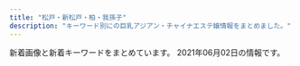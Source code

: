 ```yaml
---
title: "松戸・新松戸・柏・我孫子"
description: "キーワード別にの巨乳アジアン・チャイナエステ嬢情報をまとめました。"
---
```


新着画像と新着キーワードをまとめています。
2021年06月02日の情報です。

<DmmAffiliateIns />
<KeywordTable
  shops={
    [
    {
        "station": "JR\u99ac\u6a4b\u99c5\u897f\u53e3",
        "name": "\u3075\u308f\u3075\u308f",
        "url": "http://coatour.xyz/",
        "keywords": {},
        "img_links": [
            "http://coatour.xyz/uploads/180620/1-1P62010193X63.jpg",
            "http://coatour.xyz/templets/default/picture/rec1.png",
            "http://coatour.xyz/uploads/210420/1-2104201615141V.jpg",
            "http://coatour.xyz/templets/default/picture/head.jpg",
            "http://coatour.xyz/templets/default/picture/staff_t.jpg",
            "http://coatour.xyz/uploads/181211/1-1Q2111433162D.jpg",
            "http://coatour.xyz/uploads/allimg/180620/1-1P6201013133b.jpg",
            "http://coatour.xyz/templets/default/picture/interior_t.jpg",
            "http://coatour.xyz/uploads/210420/1-210420163431W4.jpg",
            "http://coatour.xyz/uploads/210420/1-21042016142O96.jpg",
            "http://coatour.xyz/uploads/180621/1-1P621101232H4.png",
            "http://coatour.xyz/uploads/180620/1-1P62010154K00.png",
            "http://coatour.xyz/uploads/210420/1-2104201614544U.jpg",
            "http://coatour.xyz/templets/default/picture/news.jpg"
        ]
    },
    {
        "keywords": {
            "89": 2,
            "86": 2,
            "D": 5,
            "87": 2,
            "91": 1,
            "88": 1,
            "E": 3
        },
        "img_links": [
            "http://secret.rankuens.com/css/nav/nav04.png",
            "http://secret.rankuens.com/css/staff/staff04.jpg",
            "http://secret.rankuens.com/css/nav/nav05.png",
            "http://secret.rankuens.com/css/staff/staff06.jpg",
            "http://secret.rankuens.com/css/topbottom.jpg",
            "http://secret.rankuens.com/css/staff/staff03.jpg",
            "http://secret.rankuens.com/css/staff/staff05.jpg",
            "http://secret.rankuens.com/css/staff/staff01.jpg",
            "http://secret.rankuens.com/css/top02-left02a.jpg",
            "http://secret.rankuens.com/css/nav/nav06.png",
            "http://secret.rankuens.com/css/top02-left03.jpg",
            "http://secret.rankuens.com/css/staff/staff08.jpg",
            "http://secret.rankuens.com/css/nav/nav03.png",
            "http://secret.rankuens.com/css/staff/staff07.jpg",
            "http://secret.rankuens.com/css/osusume02.jpg",
            "http://secret.rankuens.com/css/nav/nav01.png",
            "http://secret.rankuens.com/css/head.jpg",
            "http://secret.rankuens.com/css/nav/nav02.png",
            "http://secret.rankuens.com/css/staff/staff02.jpg"
        ],
        "station": "\u516b\u67f1\u99c5",
        "name": "Secret\u30fb\u30b7\u30fc\u30af\u30ec\u30c3\u30c8",
        "url": "http://secret.rankuens.com/"
    },
    {
        "url": "http://aozora.iest.jp/",
        "name": "\u9752\u7a7a",
        "station": "\u516b\u67f1\u99c5\u5317\u53e3",
        "keywords": {
            "86": 3,
            "85": 9,
            "87": 3
        },
        "img_links": [
            "http://aozora.iest.jp/images/info.png",
            "http://aozora.iest.jp/images/top1.jpg",
            "http://aozora.iest.jp/layer/images/top/top_04.jpg",
            "http://aozora.iest.jp/images/s_info.png",
            "http://aozora.iest.jp/layer/images/top/top_08.png",
            "http://aozora.iest.jp/images/ser2.jpg",
            "http://aozora.iest.jp/images/ser4.jpg",
            "http://aozora.iest.jp/images/staff_011.jpg",
            "http://aozora.iest.jp/images/staff_bj4.png",
            "http://aozora.iest.jp/images/top2.jpg",
            "http://aozora.iest.jp/layer/images/top/top_02.jpg",
            "http://aozora.iest.jp/images/1.jpg",
            "http://aozora.iest.jp/layer/images/top/top_03.jpg",
            "http://aozora.iest.jp/layer/images/top/top_01.jpg",
            "http://aozora.iest.jp/images/staff_03.jpg",
            "http://aozora.iest.jp/images/staff_07.jpg",
            "http://aozora.iest.jp/layer/images/top/top_05.jpg",
            "http://aozora.iest.jp/layer/images/top.jpg",
            "http://aozora.iest.jp/layer/images/top/top_06.jpg",
            "http://aozora.iest.jp/images/ser1.jpg",
            "http://aozora.iest.jp/images/wenzi-staff.png",
            "http://aozora.iest.jp/images/staff_bj1.png",
            "http://aozora.iest.jp/images/ser3.jpg",
            "http://aozora.iest.jp/images/s_service.png",
            "http://aozora.iest.jp/images/staff_09.jpg",
            "http://aozora.iest.jp/images/staff_01.jpg"
        ]
    },
    {
        "station": "JR\u677e\u6238\u99c5\u6771\u53e3",
        "img_links": [
            "http://ikoi-teien.info/images/s2.jpg",
            "http://ikoi-teien.info/images/a10.jpg",
            "http://ikoi-teien.info/images/top.jpg",
            "http://ikoi-teien.info/images/a06.jpg",
            "http://ikoi-teien.info/images/a09.jpg",
            "http://ikoi-teien.info/images/s1.jpg",
            "http://ikoi-teien.info/images/zi_staff.png",
            "http://ikoi-teien.info/images/g0.jpg",
            "http://ikoi-teien.info/images/tisato.jpg",
            "http://ikoi-teien.info/images/g1.jpg",
            "http://ikoi-teien.info/images/a07.jpg",
            "http://ikoi-teien.info/images/1.jpg",
            "http://ikoi-teien.info/images/mobile.jpg"
        ],
        "name": "\u61a9\u3044\u306e\u5ead\u5712",
        "url": "http://ikoi-teien.info/",
        "keywords": {
            "C": 8
        }
    },
    {
        "station": "JR\u6211\u5b6b\u5b50\u99c5\u5317\u53e3",
        "name": "\u30cb\u30e3\u30f3\u30cb\u30e3\u30f3",
        "img_links": [
            "http://sweety-est.xyz/images/cg02.jpg",
            "http://sweety-est.xyz/images/ri.jpg",
            "http://sweety-est.xyz/images/cg09.jpg",
            "http://sweety-est.xyz/images/cg14.jpg",
            "http://sweety-est.xyz/images/mi.jpg",
            "http://sweety-est.xyz/images/now-printing.jpg",
            "http://sweety-est.xyz/images/20040.jpg",
            "http://sweety-est.xyz/images/cg11.jpg",
            "http://sweety-est.xyz/images/8831.jpg",
            "http://sweety-est.xyz/images/cg12.jpg",
            "http://sweety-est.xyz/images/cg01.jpg",
            "http://sweety-est.xyz/images/cg08.jpg",
            "http://sweety-est.xyz/images/cg05.jpg",
            "http://sweety-est.xyz/images/cg10.jpg",
            "http://sweety-est.xyz/images/cg03.jpg",
            "http://sweety-est.xyz/images/cg06.jpg",
            "http://sweety-est.xyz/images/cg07.jpg"
        ],
        "keywords": {
            "D": 3,
            "86": 22
        },
        "url": "http://sweety-est.xyz/"
    },
    {
        "url": "http://www.waflow.work/",
        "img_links": [
            "http://www.waflow.work/images/5.jpg",
            "http://www.waflow.work/staff/yuyu.jpg",
            "http://www.waflow.work/images/3.jpg",
            "http://www.waflow.work/staff/kana.jpg",
            "http://www.waflow.work/images/tg.jpg",
            "http://www.waflow.work/img/yuyu1.jpg",
            "http://www.waflow.work/images/1.jpg",
            "http://www.waflow.work/images/news.jpg",
            "http://www.waflow.work/img/kana1.jpg",
            "http://www.waflow.work/images/mobile.png",
            "http://www.waflow.work/images/ta.png",
            "http://www.waflow.work/images/rec.png",
            "http://www.waflow.work/images/int1.png",
            "http://www.waflow.work/images/4.jpg",
            "http://www.waflow.work/staff/rina.jpg",
            "http://www.waflow.work/images/sys.png",
            "http://www.waflow.work/staff/miyuki.jpg",
            "http://www.waflow.work/images/head.jpg",
            "http://www.waflow.work/images/staff_t.jpg",
            "http://www.waflow.work/images/int2.png",
            "http://www.waflow.work/img/miyuki1.jpg",
            "http://www.waflow.work/images/interior_t.jpg",
            "http://www.waflow.work/img/rina1.jpg"
        ],
        "station": "\u307f\u306e\u308a\u53f0\u99c5\u5357\u53e3",
        "name": "\u6c34\u306e\u82b1",
        "keywords": {}
    },
    {
        "keywords": {},
        "station": "JR\u677e\u6238\u99c5\u897f\u53e3",
        "name": "\u677e\u6238\u697d\u5712",
        "img_links": [
            "https://www.p-garden.work/img/mimi1.jpg",
            "https://www.p-garden.work/images/staff_t.jpg",
            "https://www.p-garden.work/img/miki1.jpg",
            "https://www.p-garden.work/images/b2.jpg",
            "https://www.p-garden.work/img/mika1.jpg",
            "https://www.p-garden.work/images/int1.png",
            "https://www.p-garden.work/images/head.jpg",
            "https://www.p-garden.work/staff/mika.jpg",
            "https://www.p-garden.work/images/int2.png",
            "https://www.p-garden.work/images/rec1.jpg",
            "https://www.p-garden.work/staff/aki.jpg",
            "https://www.p-garden.work/staff/mimi.jpg",
            "https://www.p-garden.work/images/sys2.jpg",
            "https://www.p-garden.work/img/nene1.jpg",
            "https://www.p-garden.work/staff/nao.jpg",
            "https://www.p-garden.work/staff/nene.jpg",
            "https://www.p-garden.work/images/rec2.jpg",
            "https://www.p-garden.work/staff/miki.jpg",
            "https://www.p-garden.work/img/rena1.jpg",
            "https://www.p-garden.work/img/yuki1.jpg",
            "https://www.p-garden.work/img/hana1.jpg",
            "https://www.p-garden.work/staff/yuki.jpg",
            "https://www.p-garden.work/staff/hana.jpg",
            "https://www.p-garden.work/staff/miyu.jpg",
            "https://www.p-garden.work/staff/rena.jpg",
            "https://www.p-garden.work/img/nao1.jpg",
            "https://www.p-garden.work/staff/rei.jpg",
            "https://www.p-garden.work/images/b1.jpg",
            "https://www.p-garden.work/images/news_t.jpg",
            "https://www.p-garden.work/images/sys4.jpg",
            "https://www.p-garden.work/images/news.png",
            "https://www.p-garden.work/images/sys3.jpg",
            "https://www.p-garden.work/images/interior_t.jpg",
            "https://www.p-garden.work/img/rei1.jpg",
            "https://www.p-garden.work/img/miyu1.jpg",
            "https://www.p-garden.work/img/aki1.jpg"
        ],
        "url": "https://www.p-garden.work/"
    },
    {
        "url": "https://koyuki-room.ests.jp/",
        "name": "\u5c0f\u96ea\u306e\u90e8\u5c4b",
        "img_links": [
            "https://koyuki-room.ests.jp/images/service4.jpg",
            "https://koyuki-room.ests.jp/photos/sites/77/2020/11/2020111107322026.jpg",
            "https://koyuki-room.ests.jp/images/service1.jpg",
            "https://koyuki-room.ests.jp/photos/sites/77/2020/11/202011110732216.jpg",
            "https://koyuki-room.ests.jp/images/service3.jpg",
            "https://koyuki-room.ests.jp/images/service2.jpg",
            "https://koyuki-room.ests.jp/images/pagetop.png",
            "https://koyuki-room.ests.jp/images/sp_mainimg.jpg",
            "https://koyuki-room.ests.jp/images/sp_img_teaser.jpg",
            "https://koyuki-room.ests.jp/images/mainimg.jpg",
            "https://koyuki-room.ests.jp/images/img_teaser.jpg"
        ],
        "keywords": {
            "C": 9,
            "87": 3,
            "D": 6,
            "86": 3
        },
        "station": "JR\u677e\u6238\u99c5\u6771\u53e3"
    },
    {
        "station": "JR\u65b0\u677e\u6238\u99c5",
        "keywords": {
            "86": 8,
            "87": 4
        },
        "name": "SecretGarden",
        "img_links": [
            "http://secretgarden0607.com/img/st023.jpg",
            "http://secretgarden0607.com/img/st013.jpg",
            "http://secretgarden0607.com/img/f1.jpg",
            "http://secretgarden0607.com/img/st033.jpg",
            "http://secretgarden0607.com/img/st06.jpg",
            "http://secretgarden0607.com/img/st011.jpg",
            "http://secretgarden0607.com/img/st01.jpg",
            "http://secretgarden0607.com/img/haya.jpg",
            "http://secretgarden0607.com/img/st061.jpg",
            "http://secretgarden0607.com/img/st071.jpg",
            "http://secretgarden0607.com/img/st032.jpg",
            "http://secretgarden0607.com/img/st122.jpg",
            "http://secretgarden0607.com/img/st063.jpg",
            "http://secretgarden0607.com/img/st123.jpg",
            "http://secretgarden0607.com/img/st062.jpg",
            "http://secretgarden0607.com/img/st03.jpg",
            "http://secretgarden0607.com/img/st073.jpg",
            "http://secretgarden0607.com/img/st012.jpg",
            "http://secretgarden0607.com/img/st121.jpg",
            "http://secretgarden0607.com/img/tit2.jpg",
            "http://secretgarden0607.com/img/st12.jpg",
            "http://secretgarden0607.com/img/tit.jpg",
            "http://secretgarden0607.com/img/st072.jpg",
            "http://secretgarden0607.com/img/st022.jpg",
            "http://secretgarden0607.com/img/st021.jpg",
            "http://secretgarden0607.com/img/st034.jpg",
            "http://secretgarden0607.com/img/st024.jpg",
            "http://secretgarden0607.com/img/no.png",
            "http://secretgarden0607.com/img/st07.jpg",
            "http://secretgarden0607.com/img/noo.png",
            "http://secretgarden0607.com/img/tit1.jpg",
            "http://secretgarden0607.com/img/st031.jpg",
            "http://secretgarden0607.com/img/st02.jpg"
        ],
        "url": "http://secretgarden0607.com/"
    },
    {
        "name": "\u6843\u82b1\u5eb5 -\u3068\u3046\u304b\u3042\u3093-",
        "keywords": {},
        "station": "\u5e38\u76e4\u5e73\u99c5\u5357\u53e3",
        "img_links": [
            "http://www.sh-schunxianr.xyz/templets/default/picture/interior_t.jpg",
            "http://www.sh-schunxianr.xyz/uploads/210322/1-2103220U234Q4.jpg",
            "http://www.sh-schunxianr.xyz/uploads/210127/1-21012G03RR51.jpg",
            "http://www.sh-schunxianr.xyz/uploads/210121/1-210121110QJA.jpg",
            "http://www.sh-schunxianr.xyz/uploads/180620/1-1P62010193X63.jpg",
            "http://www.sh-schunxianr.xyz/templets/default/picture/staff_t.jpg",
            "http://www.sh-schunxianr.xyz/templets/default/picture/news.jpg",
            "http://www.sh-schunxianr.xyz/uploads/181211/1-1Q2111433162D.jpg",
            "http://www.sh-schunxianr.xyz/templets/default/picture/rec1.png",
            "http://www.sh-schunxianr.xyz/templets/default/picture/head.jpg",
            "http://www.sh-schunxianr.xyz/uploads/180620/1-1P62010154K00.png",
            "http://www.sh-schunxianr.xyz/uploads/210121/1-210121110Z4S6.jpg",
            "http://www.sh-schunxianr.xyz/uploads/210602/1-2106021II6436.jpg",
            "http://www.sh-schunxianr.xyz/uploads/210331/1-2103311A430919.jpg",
            "http://www.sh-schunxianr.xyz/uploads/200921/1-2009211254023P.jpg",
            "http://www.sh-schunxianr.xyz/uploads/210421/1-210421131915c6.jpg"
        ],
        "url": "http://www.sh-schunxianr.xyz/"
    },
    {
        "url": "https://gakuen.jpn.vin/",
        "img_links": [
            "https://gakuen.jpn.vin/images/news1.jpg",
            "https://gakuen.jpn.vin/images/staff_bj3.jpg",
            "https://gakuen.jpn.vin/images/g2.jpg",
            "https://gakuen.jpn.vin/images/top.jpg",
            "https://gakuen.jpn.vin/images/g16.jpg",
            "https://gakuen.jpn.vin/images/g15.jpg",
            "https://gakuen.jpn.vin/photos/sites/26/2021/04/2021040119262660.jpg",
            "https://gakuen.jpn.vin/photos/sites/26/2021/04/2021041713153049-e1618632942478.jpeg",
            "https://gakuen.jpn.vin/photos/sites/26/2021/04/2021040119262085.jpg",
            "https://gakuen.jpn.vin/images/pick.jpg",
            "https://gakuen.jpn.vin/images/s_cosplay.jpg",
            "https://gakuen.jpn.vin/images/g13.jpg",
            "https://gakuen.jpn.vin/images/2.jpg",
            "https://gakuen.jpn.vin/photos/sites/26/2021/05/2021052515541188-e1621925662833.jpeg",
            "https://gakuen.jpn.vin/photos/sites/26/2021/04/2021040119261822.jpg",
            "https://gakuen.jpn.vin/photos/sites/26/2021/04/202104011926198.jpg",
            "https://gakuen.jpn.vin/images/1.jpg",
            "https://gakuen.jpn.vin/images/g3.jpg",
            "https://gakuen.jpn.vin/photos/sites/26/2021/05/2021051918444085-e1621417490762.jpeg",
            "https://gakuen.jpn.vin/photos/sites/26/2021/04/2021042815432738-e1619592220684.jpeg",
            "https://gakuen.jpn.vin/images/g17.jpg",
            "https://gakuen.jpn.vin/images/s_link.jpg",
            "https://gakuen.jpn.vin/images/g7.jpg",
            "https://gakuen.jpn.vin/images/s_staff.jpg",
            "https://gakuen.jpn.vin/photos/sites/26/2021/05/202105081547405.jpg",
            "https://gakuen.jpn.vin/images/g10.jpg",
            "https://gakuen.jpn.vin/images/g1.jpg",
            "https://gakuen.jpn.vin/photos/sites/26/2021/04/2021041215533438-e1618210422441.jpeg",
            "https://gakuen.jpn.vin/photos/sites/26/2021/04/2021042602162756.jpeg",
            "https://gakuen.jpn.vin/photos/sites/26/2021/04/2021040119262714.jpg",
            "https://gakuen.jpn.vin/photos/sites/26/2021/05/2021050615242052-e1620282269734.jpeg",
            "https://gakuen.jpn.vin/images/mobile.jpg",
            "https://gakuen.jpn.vin/photos/sites/26/2021/04/2021040119262861.jpg",
            "https://gakuen.jpn.vin/images/info.jpg",
            "https://gakuen.jpn.vin/images/g8.jpg",
            "https://gakuen.jpn.vin/images/info2.jpg"
        ],
        "station": "\u516b\u67f1\u99c5",
        "keywords": {
            "F": 4,
            "E": 8
        },
        "name": "\u516b\u67f1\u5b66\u5712"
    },
    {
        "img_links": [
            "http://lavender-massage.work/i/img/g045.jpg",
            "http://lavender-massage.work/img/s42.jpg",
            "http://lavender-massage.work/i/img/r3.jpg",
            "http://lavender-massage.work/img/sta41.jpg",
            "http://lavender-massage.work/img/st43.jpg",
            "http://lavender-massage.work/img/s45.jpg",
            "http://lavender-massage.work/img/s39.jpg",
            "http://lavender-massage.work/img/sta36.jpg",
            "http://lavender-massage.work/img/st42.jpg",
            "http://lavender-massage.work/img/sta39.jpg",
            "http://lavender-massage.work/i/img/g039.jpg",
            "http://lavender-massage.work/img/mo.png",
            "http://lavender-massage.work/img/sta42.jpg",
            "http://lavender-massage.work/i/img/g036.jpg",
            "http://lavender-massage.work/i/img/r4.jpg",
            "http://lavender-massage.work/img/st36.jpg",
            "http://lavender-massage.work/img/st33.jpg",
            "http://lavender-massage.work/img/botton.jpg",
            "http://lavender-massage.work/img/s41.jpg",
            "http://lavender-massage.work/img/st45.jpg",
            "http://lavender-massage.work/img/sta33.jpg",
            "http://lavender-massage.work/i/img/g041.jpg",
            "http://lavender-massage.work/img/st32.jpg",
            "http://lavender-massage.work/i/img/g032.jpg",
            "http://lavender-massage.work/img/sta45.jpg",
            "http://lavender-massage.work/img/sta43.jpg",
            "http://lavender-massage.work/img/sta38.jpg",
            "http://lavender-massage.work/img/s36.jpg",
            "http://lavender-massage.work/i/img/g39.jpg",
            "http://lavender-massage.work/i/img/r2.jpg",
            "http://lavender-massage.work/img/st38.jpg",
            "http://lavender-massage.work/img/s43.jpg",
            "http://lavender-massage.work/i/img/g033.jpg",
            "http://lavender-massage.work/img/s38.jpg",
            "http://lavender-massage.work/img/sta32.jpg",
            "http://lavender-massage.work/img/st41.jpg",
            "http://lavender-massage.work/i/img/g038.jpg",
            "http://lavender-massage.work/i/img/g043.jpg",
            "http://lavender-massage.work/img/st039.jpg",
            "http://lavender-massage.work/img/st39.jpg",
            "http://lavender-massage.work/i/img/g042.jpg",
            "http://lavender-massage.work/i/img/r1.jpg",
            "http://lavender-massage.work/img/s33.jpg"
        ],
        "keywords": {
            "88": 1,
            "86": 1,
            "85": 5,
            "84": 1,
            "83": 1,
            "C": 23
        },
        "name": "\u30e9\u30d9\u30f3\u30c0\u30fc",
        "url": "http://lavender-massage.work/",
        "station": "JR\u65b0\u677e\u6238\u99c5"
    },
    {
        "keywords": {
            "87": 168,
            "E": 96,
            "86": 168,
            "83": 48,
            "D": 456,
            "85": 168
        },
        "station": "\u6d41\u5c71\u304a\u304a\u305f\u304b\u306e\u68ee\u99c5\u6771\u53e3",
        "img_links": [
            "http://mitsuka.ests.jp/images/top.png",
            "http://mitsuka.ests.jp/photos/sites/20/2020/02/2020022006113363.jpg",
            "http://mitsuka.ests.jp/photos/sites/20/2020/12/2020120104590314.jpg",
            "http://mitsuka.ests.jp/images/room3.jpg",
            "http://mitsuka.ests.jp/photos/sites/20/2021/04/2021041902441476.jpg",
            "http://mitsuka.ests.jp/photos/sites/20/2020/06/202006080219203.jpg",
            "http://mitsuka.ests.jp/photos/sites/20/2020/10/2020102808032533.jpg",
            "http://mitsuka.ests.jp/photos/sites/20/2019/12/2019121608053268.jpg",
            "http://mitsuka.ests.jp/photos/sites/20/2019/10/2019100207010162.jpg",
            "http://mitsuka.ests.jp/images/room4.jpg",
            "http://mitsuka.ests.jp/images/news.png",
            "http://mitsuka.ests.jp/photos/sites/20/2020/07/2020072003581899.jpg",
            "http://mitsuka.ests.jp/images/room2.jpg",
            "http://mitsuka.ests.jp/photos/sites/20/2021/03/2021030906423794.jpg",
            "http://mitsuka.ests.jp/images/s3.jpg",
            "http://mitsuka.ests.jp/photos/sites/20/2021/05/2021052108460024.jpg",
            "http://mitsuka.ests.jp/photos/sites/20/2021/05/2021052508403691.jpg",
            "http://mitsuka.ests.jp/photos/sites/20/2021/03/2021032604093987.jpg",
            "http://mitsuka.ests.jp/photos/sites/20/2019/10/2019100207010087.jpg",
            "http://mitsuka.ests.jp/photos/sites/20/2021/01/2021011904014642.jpg",
            "http://mitsuka.ests.jp/images/mobile.jpg",
            "http://mitsuka.ests.jp/photos/sites/20/2021/04/2021042706411134.jpg",
            "http://mitsuka.ests.jp/images/s_link.png",
            "http://mitsuka.ests.jp/images/s1.jpg",
            "http://mitsuka.ests.jp/photos/sites/20/2020/01/2020011406585124.jpg",
            "http://mitsuka.ests.jp/photos/sites/20/2021/03/2021033108561634.jpg",
            "http://mitsuka.ests.jp/photos/sites/20/2019/12/2019121608040655.jpg",
            "http://mitsuka.ests.jp/images/s_staff.png",
            "http://mitsuka.ests.jp/images/room1.jpg",
            "http://mitsuka.ests.jp/photos/sites/20/2021/04/202104060341481.jpg",
            "http://mitsuka.ests.jp/photos/sites/20/2020/06/2020062205143284.jpg",
            "http://mitsuka.ests.jp/photos/sites/20/2020/10/2020100907545181.jpg",
            "http://mitsuka.ests.jp/photos/sites/20/2021/05/2021050606063964.jpg",
            "http://mitsuka.ests.jp/photos/sites/20/2021/03/2021031705374973.jpg"
        ],
        "name": "\u871c\u82b1\uff5e\u307f\u3064\u304b\uff5e",
        "url": "http://mitsuka.ests.jp/"
    },
    {
        "img_links": [],
        "url": "http://ziotyu.xyz/",
        "keywords": {},
        "name": "\u604b\u3054\u3053\u308d",
        "station": "JR\u5357\u6d41\u5c71\u99c5\u5317\u53e3"
    },
    {
        "station": "JR\u677e\u6238\u99c5\u897f\u53e3",
        "img_links": [
            "http://www.relax-kaede.com/optImg/31355/item/1611890/front_180_240.jpg",
            "http://www.relax-kaede.com/upFu8/31355/official/officialConf/item/img/itemCommentTitle.jpg",
            "http://www.relax-kaede.com/mobileImg/31355/item/1555355/front_75_0.jpg",
            "http://www.relax-kaede.com/optImg/31355/item/1593000/12811391_300_400.jpg",
            "http://www.relax-kaede.com/mobileImg/31355/item/1593000/12811391_500_0.jpg",
            "http://www.relax-kaede.com/mobileImg/31355/item/1611890/13674007_500_0.jpg",
            "http://www.relax-kaede.com/upFu8/31355/official/officialConf/item/img/managerCommentTitle.jpg",
            "http://www.relax-kaede.com/mobileImg/31355/item/1555355/front_162_0.jpg",
            "http://www.relax-kaede.com/upFu8/31355/official/officialConf/itemlist/img/todayIconImage.png",
            "http://www.relax-kaede.com/optImg/31355/news/33486902_0_0.jpg",
            "http://www.relax-kaede.com/mobileImg/31355/item/1593000/front_162_0.jpg",
            "http://www.relax-kaede.com/mobileImg/31355/item/1621237/13478899_500_0.jpg",
            "http://www.relax-kaede.com/upFu8/31355/official/officialConf/parts/imgMenu/mainHover.png",
            "http://www.relax-kaede.com/mobileImg/31355/item/1521805/front_75_0.jpg",
            "http://www.relax-kaede.com/upFu8/31355/officialFreecontents/82058/topBanner2.jpg",
            "http://www.relax-kaede.com/optImg/31355/item/1587008/13478909_51_68.jpg",
            "http://www.relax-kaede.com/optImg/31355/item/1559927/12153969_51_68.jpg",
            "http://www.relax-kaede.com/img/parts/subTitleArrow_alpha.png",
            "http://www.relax-kaede.com/upFu8/31355/officialFreecontents/82059/bgTop.png",
            "http://www.relax-kaede.com/s/img/fdc_listArrowImage0_alpha.png",
            "http://www.relax-kaede.com/optImg/31355/item/1549190/front_180_240.jpg",
            "http://www.relax-kaede.com/mobileImg/31355/item/1549190/11991814_500_0.jpg",
            "http://www.relax-kaede.com/optImg/31355/item/1634959/13624067_300_400.jpg",
            "http://www.relax-kaede.com/mobileImg/31355/item/1549190/front_75_0.jpg",
            "http://www.relax-kaede.com/optImg/31355/item/1611890/13674007_51_68.jpg",
            "http://www.relax-kaede.com/upFu8/31355/official/officialConf/parts/img/pcSliderImg5.jpg",
            "http://www.relax-kaede.com/mobileImg/31355/item/1593000/12811391_120_160.jpg",
            "http://www.relax-kaede.com/optImg/31355/item/1555355/12811432_280_373.jpg",
            "http://www.relax-kaede.com/mobileImg/31355/item/1634959/front_75_0.jpg",
            "http://www.relax-kaede.com/mobileImg/31355/item/1611890/front_162_0.jpg",
            "http://www.relax-kaede.com/upFu8/31355/official/officialConf/logomobile/img/headerLogo.jpg",
            "http://www.relax-kaede.com/mobileImg/31355/item/1593000/12811391_200_200.jpg",
            "http://www.relax-kaede.com/optImg/31355/item/1621237/13478899_51_68.jpg",
            "http://www.relax-kaede.com/upFu8/31355/officialFreecontents/82064/smartPhoneBanner.jpg",
            "http://www.relax-kaede.com/mobileImg/31355/item/1587008/13478909_500_0.jpg",
            "http://www.relax-kaede.com/upFu8/31355/official/officialConf/parts/imgMenu/rate.png",
            "http://www.relax-kaede.com/upFu8/31355/officialFreecontents/82071/jobBanner2.jpg",
            "http://www.relax-kaede.com/mobileImg/31355/item/1621237/front_75_0.jpg",
            "http://www.relax-kaede.com/optImg/31355/item/1634959/13624067_51_68.jpg",
            "http://www.relax-kaede.com/upFu8/31355/official/officialConf/partssmartphone/img/smartPhoneSliderImg1.jpg",
            "http://www.relax-kaede.com/upFu8/31355/official/officialConf/parts/imgMenu/main.png",
            "https://www.relax-kaede.com/mobileImg/31355/item/1559927/12153969_120_160.jpg",
            "http://www.relax-kaede.com/optImg/31355/item/1621237/13478899_300_400.jpg",
            "http://www.relax-kaede.com/optImg/31355/item/1601793/front_180_240.jpg",
            "http://www.relax-kaede.com/s/img/fdc_phoneIcon0_alpha.png",
            "http://www.relax-kaede.com/optImg/31355/item/1593000/front_180_240.jpg",
            "http://www.relax-kaede.com/optImg/31355/item/1621237/front_180_240.jpg",
            "http://www.relax-kaede.com/optImg/31355/item/1559927/front_180_240.jpg",
            "http://www.relax-kaede.com/optImg/31355/item/1621237/13478899_280_373.jpg",
            "http://www.relax-kaede.com/upFu8/31355/official/officialConf/parts/imgMenu/itemList.png",
            "http://www.relax-kaede.com/optImg/31355/item/1587008/13478909_300_400.jpg",
            "http://www.relax-kaede.com/upFu8/31355/official/officialConf/item/img/todayIconImage.png",
            "http://www.relax-kaede.com/upFu8/31355/official/officialConf/parts/imgMenu/job.png",
            "http://www.relax-kaede.com/upFu8/31355/official/officialConf/access/img/subTitleArrow.png",
            "http://www.relax-kaede.com/s/img/telToIcon_alpha.png",
            "http://www.relax-kaede.com/mobileImg/31355/item/1601793/front_75_0.jpg",
            "http://www.relax-kaede.com/optImg/31355/item/1521805/12476628_51_68.jpg",
            "http://www.relax-kaede.com/optImg/31355/item/1593000/12811391_280_373.jpg",
            "http://www.relax-kaede.com/upFu8/31355/officialFreecontents/82068/mobileBanner.jpg",
            "http://www.relax-kaede.com/upFu8/31355/officialFreecontents/82458/otoiawasekotira.jpg",
            "http://www.relax-kaede.com/upFu8/31355/official/officialConf/parts/imgMenu/jobHover.png",
            "http://www.relax-kaede.com/optImg/31355/news/33719311_0_0.jpg",
            "http://www.relax-kaede.com/optImg/31355/item/1521805/12476628_300_400.jpg",
            "http://www.relax-kaede.com/upFu8/31355/official/officialConf/job/img/subTitleArrow.png",
            "http://www.relax-kaede.com/optImg/31355/shopEvent/99836_0_0.jpg",
            "http://www.relax-kaede.com/upFu8/31355/official/officialConf/parts/img/newsListTitleIcon.png",
            "http://www.relax-kaede.com/upFu8/31355/officialFreecontents/84162/img_newsListBgTop.jpg",
            "http://www.relax-kaede.com/mobileImg/31355/item/1559927/front_75_0.jpg",
            "http://www.relax-kaede.com/optImg/31355/item/1626970/front_180_240.jpg",
            "http://www.relax-kaede.com/mobileImg/31355/item/1587008/front_75_0.jpg",
            "http://www.relax-kaede.com/optImg/31355/item/1549190/11991814_280_373.jpg",
            "http://www.relax-kaede.com/optImg/31355/item/1587008/front_180_240.jpg",
            "http://www.relax-kaede.com/upFu8/31355/official/officialConf/parts/imgMenu/itemListHover.png",
            "http://www.relax-kaede.com/upFu8/31355/official/officialConf/partssmartphone/img/smartPhoneSliderImg5.jpg",
            "http://www.relax-kaede.com/optImg/31355/item/1634959/front_180_240.jpg",
            "http://www.relax-kaede.com/optImg/31355/item/1559927/12153969_300_400.jpg",
            "http://www.relax-kaede.com/upFu8/31355/official/officialConf/parts/img/pcSliderImg1.jpg",
            "http://www.relax-kaede.com/upFu8/31355/official/officialConf/logosmartphone/img/headerLogo.png",
            "http://www.relax-kaede.com/upFu8/31355/official/officialConf/item/img/photoMailDiaryListTitle.jpg",
            "http://www.relax-kaede.com/optImg/31355/item/1555355/front_180_240.jpg",
            "http://www.relax-kaede.com/mobileImg/31355/item/1593000/front_75_0.jpg",
            "http://www.relax-kaede.com/upFu8/31355/official/officialConf/logo/img/headerLogo.png",
            "http://www.relax-kaede.com/mobileImg/31355/item/1555355/12811432_500_0.jpg",
            "https://www.relax-kaede.com/upFu8/31355/official/officialConf/logomobile/img/headerLogo.jpg",
            "http://www.relax-kaede.com/optImg/31355/item/1587008/13478909_280_373.jpg",
            "http://www.relax-kaede.com/optImg/31355/item/1521805/front_180_240.jpg",
            "http://www.relax-kaede.com/mobileImg/31355/item/1611890/front_75_0.jpg",
            "http://www.relax-kaede.com/optImg/31355/item/1593000/12811391_51_68.jpg"
        ],
        "keywords": {},
        "url": "http://www.relax-kaede.com/",
        "name": "\u6953\uff5e\u304b\u3048\u3067\uff5e"
    },
    {
        "station": "JR\u677e\u6238\u99c5\u6771\u53e3",
        "img_links": [
            "http://hi-msg.com/reiko/images/stabl.jpg",
            "http://hi-msg.com/reiko/images/staff-top.png",
            "http://hi-msg.com/reiko/images/m3.png",
            "http://hi-msg.com/reiko/images/m5.png",
            "http://hi-msg.com/reiko/images/m6.png",
            "http://hi-msg.com/reiko/images/p-1.png",
            "http://hi-msg.com/reiko/images/p-2.png",
            "http://hi-msg.com/reiko/images/p-6.png",
            "http://hi-msg.com/reiko/images/accl.jpg",
            "http://hi-msg.com/reiko/images/p-5.png",
            "http://hi-msg.com/reiko/images/recl.jpg",
            "http://hi-msg.com/reiko/images/p-3.png",
            "http://hi-msg.com/reiko/images/p-4.png",
            "http://hi-msg.com/reiko/images/no.png",
            "http://hi-msg.com/reiko/images/m1.png",
            "http://hi-msg.com/reiko/images/m2.png",
            "http://hi-msg.com/reiko/images/m4.png",
            "http://hi-msg.com/reiko/images/p-7.png",
            "http://hi-msg.com/reiko/images/stal.png",
            "http://hi-msg.com/reiko/images/ll.png"
        ],
        "url": "http://hi-msg.com/reiko/",
        "keywords": {
            "D": 1,
            "C": 1,
            "86": 7
        },
        "name": "\u9e97\u5b50"
    },
    {
        "img_links": [
            "https://yui-aroma.com/wp-content/uploads/2021/02/warestdyfu.jpg",
            "https://yui-aroma.com/wp-content/uploads/2021/02/hsaoijaaoa.jpg",
            "https://yui-aroma.com/wp-content/uploads/2021/02/hsaushoiaaa.jpg",
            "https://yui-aroma.com/wp-content/uploads/2021/02/12345ftyg.jpg",
            "https://yui-aroma.com/wp-content/uploads/2021/02/ftygiuhjygfhj.jpg",
            "https://yui-aroma.com/wp-content/themes/este/img/1.jpg",
            "https://yui-aroma.com/wp-content/uploads/2021/02/ftyghiujknknk.jpg",
            "https://yui-aroma.com/wp-content/themes/este/img/6.jpg",
            "https://yui-aroma.com/wp-content/themes/este/img/top-img02.png",
            "https://yui-aroma.com/wp-content/themes/este/img/call.png",
            "https://yui-aroma.com/wp-content/themes/este/img/5.jpg",
            "https://yui-aroma.com/wp-content/uploads/2021/02/ftguyhijokijh.jpg",
            "https://yui-aroma.com/wp-content/themes/este/img/tel_header.png",
            "https://yui-aroma.com/wp-content/uploads/2021/02/huasoijapaaa.jpg",
            "https://yui-aroma.com/wp-content/themes/este/img/3.jpg",
            "https://yui-aroma.com/wp-content/uploads/2021/02/hsioaoiiaiaia.jpg",
            "https://yui-aroma.com/wp-content/themes/este/img/top-img03.png",
            "https://yui-aroma.com/wp-content/uploads/2021/02/hsaoijsoao.jpg",
            "https://yui-aroma.com/wp-content/themes/este/img/top-img06.png",
            "https://yui-aroma.com/wp-content/uploads/2021/02/ashiojsaioaka-1.jpg",
            "https://yui-aroma.com/wp-content/themes/este/img/2.jpg",
            "https://yui-aroma.com/wp-content/uploads/2021/02/345678saui.jpg",
            "https://yui-aroma.com/wp-content/themes/este/img/4.jpg",
            "https://yui-aroma.com/wp-content/themes/este/img/tel_footer.png",
            "https://yui-aroma.com/wp-content/themes/este/img/top-img01.png",
            "https://yui-aroma.com/wp-content/uploads/2021/02/ahuosaiaksa.jpg",
            "https://yui-aroma.com/wp-content/uploads/2021/02/awestrdyfugi.jpg"
        ],
        "name": "\u7d50YUI",
        "url": "https://yui-aroma.com/",
        "station": "JR\u5929\u738b\u53f0\u99c5\u5357\u53e3",
        "keywords": {
            "C": 18,
            "E": 3,
            "D": 24
        }
    },
    {
        "keywords": {
            "83": 2,
            "E": 3,
            "88": 2,
            "C": 12,
            "\u80f8": 1,
            "D": 10,
            "85": 12,
            "89": 8,
            "\u4e73": 1
        },
        "url": "http://www.f-relax.info/",
        "station": "JR\u65b0\u677e\u6238\u99c5",
        "img_links": [
            "http://www.f-relax.info/images/index_13.jpg",
            "http://www.f-relax.info/girl/09.jpg",
            "http://www.f-relax.info/images/upload/e03f2f3e70db9765.jpg",
            "http://www.f-relax.info/images/upload/b2788b7186dc01bc.jpg",
            "http://www.f-relax.info/images/upload/thumb/e14b15ba5dcba53e.jpg",
            "http://www.f-relax.info/images/index_14.jpg",
            "http://www.f-relax.info/images/upload/cc99e33471ca4497.jpg",
            "http://www.f-relax.info/images/04.jpg",
            "http://www.f-relax.info/images/line.jpg",
            "http://www.f-relax.info/images/upload/thumb/e453e3ea4fb35a5d.jpg",
            "http://www.f-relax.info/images/01.jpg",
            "http://www.f-relax.info/images/r04.jpg",
            "http://www.f-relax.info/images/icon_staff.png",
            "http://www.f-relax.info/images/upload/thumb/7671fb5373806ec5.jpg",
            "http://www.f-relax.info/images/upload/thumb/8cf46674946522a3.jpg",
            "http://www.f-relax.info/images/index_07.jpg",
            "http://www.f-relax.info/images/index_11.jpg",
            "http://www.f-relax.info/images/index_04.jpg",
            "http://www.f-relax.info/images/upload/thumb/5a2e6e19462584a5.jpg",
            "http://www.f-relax.info/images/upload/7671fb5373806ec5.jpg",
            "http://www.f-relax.info/images/upload/thumb/b4a26ca05246874e.jpg",
            "http://www.f-relax.info/images/r02.jpg",
            "http://www.f-relax.info/images/upload/9e5569f2e80ca2f1.jpg",
            "http://www.f-relax.info/images/staff_15.jpg",
            "http://www.f-relax.info/images/upload/d7f4cbf6691ac12e.jpg",
            "http://www.f-relax.info/images/acc_01.jpg",
            "http://www.f-relax.info/images/upload/74cead40c075ac87.jpg",
            "http://www.f-relax.info/images/upload/thumb/6dfdb0bfcfd9c1f5.jpg",
            "http://www.f-relax.info/images/r03.jpg",
            "http://www.f-relax.info/images/index_03.jpg",
            "http://www.f-relax.info/s/images/icon_topics.png",
            "http://www.f-relax.info/images/index_05.jpg",
            "http://www.f-relax.info/images/index_18.jpg",
            "http://www.f-relax.info/images/upload/thumb/fe8ffcda2a9e6d0c.jpg",
            "http://www.f-relax.info/images/index_09.jpg",
            "http://www.f-relax.info/images/upload/thumb/22a60a64e55c8ac5.jpg",
            "http://www.f-relax.info/s/images/icon_top.png",
            "http://www.f-relax.info/images/index_19.jpg",
            "http://www.f-relax.info/images/index_15.jpg",
            "http://www.f-relax.info/images/icon_covergirl.png",
            "http://www.f-relax.info/images/upload/thumb/e03f2f3e70db9765.jpg",
            "http://www.f-relax.info/images/upload/thumb/b9878b9ef72df6a4.jpg",
            "http://www.f-relax.info/s/images/icon_tel.png",
            "http://www.f-relax.info/images/index_08.jpg",
            "http://www.f-relax.info/images/upload/thumb/74cead40c075ac87.jpg",
            "http://www.f-relax.info/images/upload/261451228020b8ac.jpg",
            "http://www.f-relax.info/images/icon_tel.png",
            "http://www.f-relax.info/images/rec.jpg",
            "http://www.f-relax.info/images/03.jpg",
            "http://www.f-relax.info/images/upload/thumb/cc99e33471ca4497.jpg",
            "http://www.f-relax.info/images/upload/thumb/169794904bc8bb96.jpg",
            "http://www.f-relax.info/images/upload/ea6361498f69fd6d.jpg",
            "http://www.f-relax.info/images/upload/f3d7b39c6d7abb73.jpg",
            "http://www.f-relax.info/images/upload/thumb/50efc8d98a88b6e4.jpg",
            "http://www.f-relax.info/images/upload/thumb/b35205931d430e00.jpg",
            "http://www.f-relax.info/girl/01.jpg",
            "http://www.f-relax.info/images/icon_top.png",
            "http://www.f-relax.info/images/icon_info.png",
            "http://www.f-relax.info/images/upload/thumb/9e5569f2e80ca2f1.jpg",
            "http://www.f-relax.info/images/upload/thumb/ea6361498f69fd6d.jpg",
            "http://www.f-relax.info/images/upload/thumb/2c3e8d2ff71e3e7d.jpg",
            "http://www.f-relax.info/images/upload/169794904bc8bb96.jpg",
            "http://www.f-relax.info/s/images/icon_info.png",
            "http://www.f-relax.info/images/r01.jpg",
            "http://www.f-relax.info/images/upload/thumb/348a80b9eaf5af17.jpg",
            "http://www.f-relax.info/images/index_02.jpg",
            "http://www.f-relax.info/images/upload/5a2e6e19462584a5.jpg",
            "http://www.f-relax.info/images/index_01.jpg",
            "http://www.f-relax.info/images/upload/thumb/06d312c8ef897f57.jpg",
            "http://www.f-relax.info/images/rec_15.jpg",
            "http://www.f-relax.info/s/images/icon_staff.png",
            "http://www.f-relax.info/images/upload/thumb/b2fbaab04713ae61.jpg",
            "http://www.f-relax.info/images/index_06.jpg",
            "http://www.f-relax.info/images/upload/thumb/f3d7b39c6d7abb73.jpg",
            "http://www.f-relax.info/images/index_10.jpg",
            "http://www.f-relax.info/images/icon_topics.png",
            "http://www.f-relax.info/images/02.jpg",
            "http://www.f-relax.info/images/upload/thumb/bcd6f84a5b94eef3.jpg",
            "http://www.f-relax.info/images/upload/thumb/261451228020b8ac.jpg",
            "http://www.f-relax.info/images/info_15.jpg",
            "http://www.f-relax.info/images/upload/thumb/d7f4cbf6691ac12e.jpg",
            "http://www.f-relax.info/images/upload/thumb/b2788b7186dc01bc.jpg"
        ],
        "name": "\u98a8\u697d\u91cc"
    },
    {
        "url": "http://www.e-lstar.com/",
        "keywords": {
            "C": 9
        },
        "name": "\u30a2\u30ab\u30b9\u30ea\u3086\u304b\u308a",
        "img_links": [
            "http://www.e-lstar.com/staff/mimi/01.png",
            "http://www.e-lstar.com/staff/yuka/01.png",
            "http://www.e-lstar.com/img/mess.png",
            "http://www.e-lstar.com/staff/emi/01.png",
            "http://www.e-lstar.com/pic/top.jpg",
            "http://www.e-lstar.com/img/head.png",
            "http://www.e-lstar.com/staff/lee/01.png",
            "http://www.e-lstar.com/img/tea.png",
            "http://www.e-lstar.com/i/files/homeimg.jpg",
            "http://www.e-lstar.com/staff/miki/01.png",
            "http://www.e-lstar.com/staff/momo/01.png"
        ],
        "station": "JR\u5357\u67cf\u99c5\u897f\u53e3"
    },
    {
        "url": "http://hi-msg.com/tomato2/",
        "name": "\u30c8\u30de\u30c8\uff5eTomato",
        "img_links": [],
        "station": "JR\u677e\u6238\u99c5",
        "keywords": {}
    },
    {
        "img_links": [],
        "keywords": {},
        "name": "CRESTAGE",
        "url": "https://crestage.est.cm/",
        "station": "JR\u67cf\u99c5\u6771\u53e3"
    },
    {
        "url": "http://www.maskingdom.esturl.com/",
        "station": "JR\u67cf\u99c5\u6771\u53e3",
        "name": "MasKINGDOM\uff5e\u30de\u30b9\u30ad\u30f3\u30b0\u30c0\u30e0",
        "img_links": [
            "http://www.maskingdom.esturl.com/files/002-02.jpg",
            "http://www.maskingdom.esturl.com/images/top-left01.jpg",
            "http://www.maskingdom.esturl.com/photo_news/upimg/285016094d276293d8_0.jpg",
            "http://www.maskingdom.esturl.com/images/m-top-right02.jpg",
            "http://www.maskingdom.esturl.com/images/m-yejiao.jpg",
            "http://www.maskingdom.esturl.com/files/003-02.jpg",
            "http://www.maskingdom.esturl.com/images/m-top-right01.jpg",
            "http://www.maskingdom.esturl.com/files/007.jpg",
            "http://www.maskingdom.esturl.com/files/006.jpg",
            "http://www.maskingdom.esturl.com/images/m-top02.jpg",
            "http://www.maskingdom.esturl.com/files/001.jpg",
            "http://www.maskingdom.esturl.com/images/m-top03.jpg",
            "http://www.maskingdom.esturl.com/photo_news/upimg/32307609b15ae3c79e_1.jpg",
            "http://www.maskingdom.esturl.com/images/m-top-right04.jpg",
            "http://www.maskingdom.esturl.com/files/006-02.jpg",
            "http://www.maskingdom.esturl.com/files/003.jpg",
            "http://www.maskingdom.esturl.com/files/001-02.jpg",
            "http://www.maskingdom.esturl.com/images/m-head.jpg",
            "http://www.maskingdom.esturl.com/images/m-top-right03.jpg",
            "http://www.maskingdom.esturl.com/files/007-02.jpg",
            "http://www.maskingdom.esturl.com/files/002.jpg",
            "http://www.maskingdom.esturl.com/images/m-right.jpg",
            "http://www.maskingdom.esturl.com/photo_news/upimg/32307609b15ae3c79e_0.jpg",
            "http://www.maskingdom.esturl.com/images/call.png",
            "http://www.maskingdom.esturl.com/images/m-left.jpg"
        ],
        "keywords": {
            "84": 2,
            "87": 2,
            "E": 10,
            "89": 4,
            "88": 2
        }
    },
    {
        "station": "JR\u677e\u6238\u99c5\u6771\u53e3",
        "img_links": [
            "http://girls.msa.jp/images/home/top.jpg",
            "http://girls.msa.jp/images/top/top_03.jpg",
            "http://girls.msa.jp/images/page_top.png",
            "http://girls.msa.jp/images/staff_image/staf_011a.jpg",
            "http://girls.msa.jp/images/top/top_02.jpg",
            "http://girls.msa.jp/images/top/top_01.jpg",
            "http://girls.msa.jp/images/top/top_06.jpg",
            "http://girls.msa.jp/images/top/top_05.jpg",
            "http://girls.msa.jp/images/top/top_08.png",
            "http://girls.msa.jp/images/top/top_04.jpg"
        ],
        "name": "\u5c11\u5973\u6642\u4ee3",
        "url": "http://girls.msa.jp/",
        "keywords": {}
    },
    {
        "keywords": {
            "F": 1,
            "D": 7,
            "86": 8
        },
        "station": "JR\u67cf\u99c5\u897f\u53e3",
        "url": "http://massage-relax.blue/",
        "name": "Love\u3086\u3086",
        "img_links": [
            "http://massage-relax.blue/images/slider/slide1s.png",
            "http://massage-relax.blue/images/index_01.jpg",
            "http://massage-relax.blue/images/an_5_01.jpg",
            "http://massage-relax.blue/images/staff_images/cg06.jpg",
            "http://massage-relax.blue/images/an_5_02.jpg",
            "http://massage-relax.blue/images/slider/slide2.png",
            "http://massage-relax.blue/images/slider/slide3s.png",
            "http://massage-relax.blue/images/an_3_02.jpg",
            "http://massage-relax.blue/images/staff_images/cg03.jpg",
            "http://massage-relax.blue/images/an_4_02.jpg",
            "http://massage-relax.blue/images/an_1_01.jpg",
            "http://massage-relax.blue/images/staff_images/cg01.jpg",
            "http://massage-relax.blue/images/an_6_02.jpg",
            "http://massage-relax.blue/images/staff_images/cg011.jpg",
            "http://massage-relax.blue/images/staff_images/cg09.jpg",
            "http://massage-relax.blue/images/ff.jpg",
            "http://massage-relax.blue/images/no.png",
            "http://massage-relax.blue/images/an_4_01.jpg",
            "http://massage-relax.blue/images/an_3_01.jpg",
            "http://massage-relax.blue/images/slider/slide3.png",
            "http://massage-relax.blue/images/an_6_01.jpg",
            "http://massage-relax.blue/images/staff_images/cg072.jpg",
            "http://massage-relax.blue/images/an_2_02.jpg",
            "http://massage-relax.blue/images/staff_images/cg08.jpg",
            "http://massage-relax.blue/images/staff_images/cg02.jpg",
            "http://massage-relax.blue/images/staff_images/cg05.jpg",
            "http://massage-relax.blue/images/staff_images/cg031.jpg",
            "http://massage-relax.blue/images/staff_images/cg051.jpg",
            "http://massage-relax.blue/images/an_1_02.jpg",
            "http://massage-relax.blue/images/staff_images/cg07.jpg",
            "http://massage-relax.blue/images/slider/slide1.png",
            "http://massage-relax.blue/images/an_2_01.jpg",
            "http://massage-relax.blue/images/slider/slide2s.png",
            "http://massage-relax.blue/images/staff_images/cg071.jpg"
        ]
    },
    {
        "url": "http://ran.est.cm/",
        "station": "JR\u5929\u738b\u53f0\u99c5\u5357\u53e3",
        "name": "\u862d\u306e\u82b1",
        "img_links": [
            "http://ran.est.cm/photos/sites/67/2020/07/2020070605424075.jpg",
            "http://ran.est.cm/images/girl-z2.jpg",
            "http://ran.est.cm/images/service.jpg",
            "http://ran.est.cm/images/s_pick.png",
            "http://ran.est.cm/images/s_mobile.png",
            "http://ran.est.cm/images/room4.jpg",
            "http://ran.est.cm/images/girl-z1.jpg",
            "http://ran.est.cm/photos/sites/67/2020/07/2020070605425355.jpg",
            "http://ran.est.cm/images/room3.jpg",
            "http://ran.est.cm/images/s_staff.png",
            "http://ran.est.cm/photos/sites/67/2020/07/2020070605425151.jpg",
            "http://ran.est.cm/images/s_news.png",
            "http://ran.est.cm/photos/sites/67/2020/07/2020070605425221.jpg",
            "http://ran.est.cm/images/room2.jpg",
            "http://ran.est.cm/photos/sites/67/2020/10/2020102102090322.jpg",
            "http://ran.est.cm/photos/sites/67/2020/07/2020071705010645.jpg",
            "http://ran.est.cm/photos/sites/67/2020/09/2020091805522177.jpg",
            "http://ran.est.cm/images/room1.jpg",
            "http://ran.est.cm/images/top.jpg"
        ],
        "keywords": {
            "E": 1,
            "88": 2,
            "87": 2,
            "86": 3,
            "D": 6,
            "C": 14
        }
    },
    {
        "name": "\u685c",
        "img_links": [
            "http://xn--vckg5a5c7c8c1czd.biz/img/cg3.jpg",
            "http://a.ests.jp/sakura/wp-content/uploads/sites/35/2021/05/cg3-1-194x300.jpg",
            "http://xn--vckg5a5c7c8c1czd.biz/img/cg5.jpg",
            "http://xn--vckg5a5c7c8c1czd.biz/img/stat.jpg",
            "http://xn--vckg5a5c7c8c1czd.biz/img/cg71.jpg",
            "http://xn--vckg5a5c7c8c1czd.biz/img/r4.jpg",
            "http://xn--vckg5a5c7c8c1czd.biz/img/bb.png",
            "http://xn--vckg5a5c7c8c1czd.biz/img/ro1.jpg",
            "http://xn--vckg5a5c7c8c1czd.biz/img/cg8.jpg",
            "http://xn--vckg5a5c7c8c1czd.biz/img/root.jpg",
            "http://xn--vckg5a5c7c8c1czd.biz/img/r3.jpg",
            "http://xn--vckg5a5c7c8c1czd.biz/img/rect.jpg",
            "http://xn--vckg5a5c7c8c1czd.biz/img/r2.jpg",
            "http://xn--vckg5a5c7c8c1czd.biz/img/cg2.jpg",
            "http://a.ests.jp/sakura/wp-content/uploads/sites/35/2020/12/cg10-194x300.jpg",
            "http://xn--vckg5a5c7c8c1czd.biz/img/cg6.jpg",
            "http://xn--vckg5a5c7c8c1czd.biz/img/cg10.jpg",
            "http://xn--vckg5a5c7c8c1czd.biz/img/r1.jpg",
            "http://xn--vckg5a5c7c8c1czd.biz/img/cg51.jpg",
            "http://xn--vckg5a5c7c8c1czd.biz/img/cg7.jpg",
            "http://xn--vckg5a5c7c8c1czd.biz/img/cg9.jpg",
            "http://xn--vckg5a5c7c8c1czd.biz/img/top.jpg",
            "http://xn--vckg5a5c7c8c1czd.biz/img/cg1.jpg",
            "http://xn--vckg5a5c7c8c1czd.biz/img/acct.jpg",
            "http://xn--vckg5a5c7c8c1czd.biz/img/lint.jpg",
            "http://xn--vckg5a5c7c8c1czd.biz/img/syst.jpg"
        ],
        "station": "JR\u677e\u6238\u99c5\u6771\u53e3",
        "keywords": {
            "86": 9,
            "D": 8,
            "E": 1
        },
        "url": "http://xn--vckg5a5c7c8c1czd.biz/"
    },
    {
        "img_links": [
            "http://www.miwaku.mensest.com/files/002-03.jpg",
            "http://www.miwaku.mensest.com/files/015-03.jpg",
            "http://www.miwaku.mensest.com/files/003-03.jpg",
            "http://www.miwaku.mensest.com/files/015-02.jpg",
            "http://www.miwaku.mensest.com/photo_news/upimg/7108660ab4044668ff_1.jpg",
            "http://www.miwaku.mensest.com/photo_news/upimg/4909360b47d5e80f99_0.jpg",
            "http://www.miwaku.mensest.com/img/about_me.jpg",
            "http://www.miwaku.mensest.com/files/003.jpg",
            "http://www.miwaku.mensest.com/files/002-02.jpg",
            "http://www.miwaku.mensest.com/files/003-02.jpg",
            "http://www.miwaku.mensest.com/photo_news/upimg/7108660ab4044668ff_0.jpg",
            "http://www.miwaku.mensest.com/files/015.jpg",
            "http://www.miwaku.mensest.com/img/featured_post.jpg",
            "http://www.miwaku.mensest.com/files/002.jpg"
        ],
        "url": "http://www.miwaku.mensest.com/",
        "station": "\u5357\u6d41\u5c71\u99c5A1\u51fa\u53e3",
        "name": "\u9b45\u60d1-\u307f\u308f\u304f-",
        "keywords": {
            "87": 36,
            "D": 36
        }
    },
    {
        "keywords": {
            "86": 3,
            "C": 2,
            "87": 6,
            "D": 7
        },
        "name": "\u30cf\u30c1\u30df\u30c4",
        "url": "http://www.blue.esjp.info/",
        "station": "JR\u6211\u5b6b\u5b50\u99c5\u5317\u53e3",
        "img_links": [
            "http://www.blue.esjp.info/files/004.jpg",
            "http://www.blue.esjp.info/images/top.png",
            "http://www.blue.esjp.info/images/mobile.png",
            "http://www.blue.esjp.info/images/link_line.png",
            "http://www.blue.esjp.info/files/002-02.jpg",
            "http://www.blue.esjp.info/images/shop/shop01.png",
            "http://www.blue.esjp.info/files/021-02.jpg",
            "http://www.blue.esjp.info/files/001.jpg",
            "http://www.blue.esjp.info/images/top_sche.png",
            "http://www.blue.esjp.info/files/017.jpg",
            "http://www.blue.esjp.info/files/017-02.jpg",
            "http://www.blue.esjp.info/images/shop/shop02.png",
            "http://www.blue.esjp.info/files/005.jpg",
            "http://www.blue.esjp.info/files/020.jpg",
            "http://www.blue.esjp.info/files/018-02.jpg",
            "http://www.blue.esjp.info/images/girl-z2.jpg",
            "http://www.blue.esjp.info/files/018.jpg",
            "http://www.blue.esjp.info/files/020-02.jpg",
            "http://www.blue.esjp.info/images/bj3.png",
            "http://www.blue.esjp.info/images/infor.png",
            "http://www.blue.esjp.info/images/tit-infor.png",
            "http://www.blue.esjp.info/files/005-02.jpg",
            "http://www.blue.esjp.info/files/001-02.jpg",
            "http://www.blue.esjp.info/files/007.jpg",
            "http://www.blue.esjp.info/images/shop/shop04.png",
            "http://www.blue.esjp.info/files/021.jpg",
            "http://www.blue.esjp.info/files/007-02.jpg",
            "http://www.blue.esjp.info/images/shop/shop03.png",
            "http://www.blue.esjp.info/files/004-02.jpg",
            "http://www.blue.esjp.info/files/002.jpg",
            "http://www.blue.esjp.info/images/girl-z1.jpg",
            "http://www.blue.esjp.info/images/staff_line.png"
        ]
    },
    {
        "url": "http://sobaniirune.iest.jp/",
        "img_links": [
            "http://sobaniirune.iest.jp/images/page_top.png",
            "http://sobaniirune.iest.jp/images/top/top_03.jpg",
            "http://sobaniirune.iest.jp/images/staff_image/staf_04a.jpg",
            "http://sobaniirune.iest.jp/images/top/top_08.png",
            "http://sobaniirune.iest.jp/images/top/top_01.jpg",
            "http://sobaniirune.iest.jp/images/top/top_05.jpg",
            "http://sobaniirune.iest.jp/images/top/top_02.jpg",
            "http://sobaniirune.iest.jp/images/home/top.jpg",
            "http://sobaniirune.iest.jp/images/top/top_06.jpg",
            "http://sobaniirune.iest.jp/images/top/top_04.jpg"
        ],
        "station": "JR\u99ac\u6a4b\u99c5\u897f\u53e3",
        "keywords": {},
        "name": "\u305d\u3070\u306b\u3044\u308b\u306d"
    },
    {
        "keywords": {
            "86": 1,
            "87": 1,
            "88": 1,
            "89": 1
        },
        "url": "http://es-candy.work/",
        "station": "JR\u65b0\u677e\u6238\u99c5",
        "img_links": [
            "http://es-candy.work/img/nanami1.jpg",
            "http://es-candy.work/images/int4.jpg",
            "http://es-candy.work/sp/menu/home.jpg",
            "http://es-candy.work/images/news.jpg",
            "http://es-candy.work/images/up.png",
            "http://es-candy.work/sp/images/ac2.jpg",
            "http://es-candy.work/images/ac1.jpg",
            "http://es-candy.work/sp/images/topgirl.jpg",
            "http://es-candy.work/images/rec2.jpg",
            "http://es-candy.work/sp/images/sys2.jpg",
            "http://es-candy.work/images/1.jpg",
            "http://es-candy.work/staff/rina.jpg",
            "http://es-candy.work/images/3.jpg",
            "http://es-candy.work/sp/staff/sati.jpg",
            "http://es-candy.work/staff/sati.jpg",
            "http://es-candy.work/sp/images/tel.jpg",
            "http://es-candy.work/sp/images/news.jpg",
            "http://es-candy.work/sp/img/sati1.jpg",
            "http://es-candy.work/sp/staff/nanami.jpg",
            "http://es-candy.work/sp/images/pc.jpg",
            "http://es-candy.work/images/int1.jpg",
            "http://es-candy.work/sp/images/int1.jpg",
            "http://es-candy.work/images/sm.jpg",
            "http://es-candy.work/staff/yui.jpg",
            "http://es-candy.work/images/tr.jpg",
            "http://es-candy.work/sp/staff/rina.jpg",
            "http://es-candy.work/sp/images/head.jpg",
            "http://es-candy.work/sp/img/nanami1.jpg",
            "http://es-candy.work/staff/nanami.jpg",
            "http://es-candy.work/images/interior_t.jpg",
            "http://es-candy.work/sp/images/staff_t.jpg",
            "http://es-candy.work/img/yui1.jpg",
            "http://es-candy.work/sp/images/interior_t.jpg",
            "http://es-candy.work/images/int3.jpg",
            "http://es-candy.work/images/ac2.jpg",
            "http://es-candy.work/sp/images/rec1.jpg",
            "http://es-candy.work/img/rina1.jpg",
            "http://es-candy.work/images/sisu_t.jpg",
            "http://es-candy.work/sp/images/ac1.jpg",
            "http://es-candy.work/sp/images/top.jpg",
            "http://es-candy.work/images/sisu1.jpg",
            "http://es-candy.work/images/sys1.jpg",
            "http://es-candy.work/images/4.jpg",
            "http://es-candy.work/images/rec1.jpg",
            "http://es-candy.work/sp/images/int4.jpg",
            "http://es-candy.work/images/2.jpg",
            "http://es-candy.work/sp/images/newsb.jpg",
            "http://es-candy.work/sp/images/rec2.jpg",
            "http://es-candy.work/sp/images/int3.jpg",
            "http://es-candy.work/sp/menu/staff.jpg",
            "http://es-candy.work/sp/img/rina1.jpg",
            "http://es-candy.work/sp/images/footer.jpg",
            "http://es-candy.work/images/head.jpg",
            "http://es-candy.work/sp/img/yui1.jpg",
            "http://es-candy.work/images/sys2.jpg",
            "http://es-candy.work/images/sisu2.jpg",
            "http://es-candy.work/images/int2.jpg",
            "http://es-candy.work/sp/staff/yui.jpg",
            "http://es-candy.work/sp/images/sys1.jpg",
            "http://es-candy.work/sp/images/sisu.jpg",
            "http://es-candy.work/sp/images/int2.jpg",
            "http://es-candy.work/sp/images/comment.jpg",
            "http://es-candy.work/images/tgirl.jpg",
            "http://es-candy.work/img/sati1.jpg",
            "http://es-candy.work/images/staff_t.jpg",
            "http://es-candy.work/sp/menu/interior.jpg"
        ],
        "name": "LOVER"
    },
    {
        "img_links": [
            "http://hujinohana.este88.com/img/r02.jpg",
            "http://hujinohana.este88.com/img/r01.jpg",
            "http://hujinohana.este88.com/gals/risa1.jpg",
            "http://hujinohana.este88.com/img/r05.jpg",
            "http://hujinohana.este88.com/images/kp2.png",
            "http://hujinohana.este88.com/gals/emiri1.jpg",
            "http://hujinohana.este88.com/img/r03.jpg",
            "http://hujinohana.este88.com/gals/yuyu1.jpg",
            "http://hujinohana.este88.com/gals/yuri1.jpg",
            "http://hujinohana.este88.com/img/r04.jpg",
            "http://hujinohana.este88.com/gals/yuki1.jpg",
            "http://hujinohana.este88.com/images/mens-esthe2.png",
            "http://hujinohana.este88.com/images/info.png",
            "http://hujinohana.este88.com/gals/eri1.jpg",
            "http://hujinohana.este88.com/images/qr.jpg",
            "http://hujinohana.este88.com/gals/yuka1.jpg",
            "http://hujinohana.este88.com/gals/coco1.jpg",
            "http://hujinohana.este88.com/images/kp3.png",
            "http://hujinohana.este88.com/images/kp1.png"
        ],
        "station": "JR\u65b0\u677e\u6238\u99c5",
        "name": "\u85e4\u306e\u82b1",
        "keywords": {},
        "url": "http://hujinohana.este88.com/"
    },
    {
        "img_links": [
            "http://yayui.work/images/interior_t.jpg",
            "http://yayui.work/staff/hina1.jpg",
            "http://yayui.work/images/call.png",
            "http://yayui.work/images/staff_t.jpg",
            "http://yayui.work/staff/rena1.jpg",
            "http://yayui.work/staff/sena1.jpg",
            "http://yayui.work/staff/aoi1.jpg",
            "http://yayui.work/images/m-head01.jpg",
            "http://yayui.work/images/news_t.jpg",
            "http://yayui.work/images/m-top004.jpg",
            "http://yayui.work/images/news.jpg",
            "http://yayui.work/staff/tubasa1.jpg"
        ],
        "station": "\u516b\u67f1\u99c5\u5357\u53e3",
        "name": "\u552f\u4e00\u3086\u3044",
        "url": "http://yayui.work/",
        "keywords": {
            "E": 6,
            "C": 6,
            "86": 12,
            "D": 18,
            "84": 6,
            "87": 6,
            "88": 6
        }
    },
    {
        "name": "MORE\u30fb\u30e2\u30a2",
        "url": "http://more.esthe.me/",
        "keywords": {},
        "station": "JR\u67cf\u99c5\u5357\u53e3",
        "img_links": []
    },
    {
        "url": "https://heartpeace-mabashi.business.site/",
        "name": "heart Peace \u99ac\u6a4b",
        "keywords": {},
        "img_links": [],
        "station": "JR\u99ac\u6a4b\u99c5\u897f\u53e3"
    },
    {
        "station": "JR\u67cf\u99c5\u5357\u53e3",
        "name": "\u30d0\u30d6\u30eb\u30de\u30fc\u30e1\u30a4\u30c9",
        "url": "http://www.b-mermaid.work/",
        "img_links": [
            "http://www.b-mermaid.work/images/int1.jpg",
            "http://www.b-mermaid.work/img/uta1.png",
            "http://www.b-mermaid.work/images/2.jpg",
            "http://www.b-mermaid.work/images/menu/top.png",
            "http://www.b-mermaid.work/img/nana1.png",
            "http://www.b-mermaid.work/images/menu/staff.png",
            "http://www.b-mermaid.work/images/4.jpg",
            "http://www.b-mermaid.work/img/nina1.png",
            "http://www.b-mermaid.work/images/1.jpg",
            "http://www.b-mermaid.work/images/6.jpg",
            "http://www.b-mermaid.work/staff/ritu.jpg",
            "http://www.b-mermaid.work/images/head.jpg",
            "http://www.b-mermaid.work/img/hana1.png",
            "http://www.b-mermaid.work/images/tgirl.jpg",
            "http://www.b-mermaid.work/images/menu/interior.png",
            "http://www.b-mermaid.work/images/5.jpg",
            "http://www.b-mermaid.work/staff/hana.jpg",
            "http://www.b-mermaid.work/images/news.jpg",
            "http://www.b-mermaid.work/images/3.jpg",
            "http://www.b-mermaid.work/staff/nina.jpg",
            "http://www.b-mermaid.work/images/int2.jpg",
            "http://www.b-mermaid.work/images/interior_t.jpg",
            "http://www.b-mermaid.work/images/tr.jpg",
            "http://www.b-mermaid.work/staff/uta.jpg",
            "http://www.b-mermaid.work/staff/serina.jpg",
            "http://www.b-mermaid.work/images/staff_t.jpg",
            "http://www.b-mermaid.work/images/sys.jpg",
            "http://www.b-mermaid.work/img/ritu1.png",
            "http://www.b-mermaid.work/staff/nana.jpg",
            "http://www.b-mermaid.work/img/serina1.png"
        ],
        "keywords": {}
    },
    {
        "station": "JR\u65b0\u516b\u67f1\u99c5",
        "url": "http://www.oiran.iesjp.info/",
        "keywords": {
            "86": 4,
            "D": 36,
            "C": 4,
            "88": 4,
            "87": 32
        },
        "name": "\u30c9\u30ad\u30c9\u30ad\u30cf\u30cb\u30fc",
        "img_links": [
            "http://www.oiran.iesjp.info/common/images/photo02.jpg",
            "http://www.oiran.iesjp.info/images/icon_top.png",
            "http://www.oiran.iesjp.info/files/013.jpg",
            "http://www.oiran.iesjp.info/files/011.jpg",
            "http://www.oiran.iesjp.info/images/icon_info.png",
            "http://www.oiran.iesjp.info/files/005.jpg",
            "http://www.oiran.iesjp.info/images/btn2.png",
            "http://www.oiran.iesjp.info/files/001.jpg",
            "http://www.oiran.iesjp.info/images/mainImg_sub.jpg",
            "http://www.oiran.iesjp.info/files/003.jpg",
            "http://www.oiran.iesjp.info/common/images/photo03.jpg",
            "http://www.oiran.iesjp.info/files/014.jpg",
            "http://www.oiran.iesjp.info/files/004.jpg",
            "http://www.oiran.iesjp.info/common/images/photo01.jpg",
            "http://www.oiran.iesjp.info/files/006.jpg",
            "http://www.oiran.iesjp.info/images/icon_tel.png",
            "http://www.oiran.iesjp.info/files/012.jpg",
            "http://www.oiran.iesjp.info/files/009.jpg",
            "http://www.oiran.iesjp.info/images/icon_staff.png"
        ]
    },
    {
        "station": "JR\u65b0\u677e\u6238\u99c5",
        "keywords": {
            "85": 1,
            "89": 1,
            "C": 5,
            "86": 2,
            "88": 1
        },
        "name": "\u685c",
        "img_links": [
            "http://g-rlx.info/images/index_04.jpg",
            "http://g-rlx.info/girl/girl03.jpg",
            "http://g-rlx.info/images/info.jpg",
            "http://g-rlx.info/images/index_13.jpg",
            "http://g-rlx.info/images/index_09.jpg",
            "http://g-rlx.info/images/tit_sys.jpg",
            "http://g-rlx.info/images/index_14.jpg",
            "http://g-rlx.info/images/tit_link.jpg",
            "http://g-rlx.info/images/rec_12.jpg",
            "http://g-rlx.info/images/index_08.jpg",
            "http://g-rlx.info/images/index_11.jpg",
            "http://g-rlx.info/images/index_06.jpg",
            "http://g-rlx.info/images/tit_info.jpg",
            "http://g-rlx.info/girl/00.jpg",
            "http://g-rlx.info/images/index_02.jpg",
            "http://g-rlx.info/images/index_05.jpg",
            "http://g-rlx.info/images/tit_infomaiton.jpg",
            "http://g-rlx.info/girl/girl06.jpg",
            "http://g-rlx.info/images/index_07.jpg",
            "http://g-rlx.info/girl/01.jpg",
            "http://g-rlx.info/girl/girl01.jpg",
            "http://g-rlx.info/girl/girl02.jpg",
            "http://g-rlx.info/images/tit_acc.jpg",
            "http://g-rlx.info/girl/girl05a.jpg",
            "http://g-rlx.info/images/tit_staff.jpg",
            "http://g-rlx.info/images/sys_12.jpg"
        ],
        "url": "http://g-rlx.info/"
    },
    {
        "station": "JR\u677e\u6238\u99c5\u6771\u53e3",
        "img_links": [
            "http://hime.ests.co/photos/sites/27/2020/11/2020111505294566.jpg",
            "http://hime.ests.co/images/s_pick.jpg",
            "http://hime.ests.co/images/room4.jpg",
            "http://hime.ests.co/images/s_news.jpg",
            "http://hime.ests.co/images/room3.jpg",
            "http://hime.ests.co/images/info.jpg",
            "http://hime.ests.co/photos/sites/27/2020/07/2020072809021138.jpg",
            "http://hime.ests.co/images/end.png",
            "http://hime.ests.co/images/s_link.jpg",
            "http://hime.ests.co/photos/sites/27/2019/12/2019122608265227.jpg",
            "http://hime.ests.co/images/room1.jpg",
            "http://hime.ests.co/photos/sites/27/2019/12/2019122608134647.jpg",
            "http://hime.ests.co/images/top.png",
            "http://hime.ests.co/images/room2.jpg",
            "http://hime.ests.co/images/mobile.jpg",
            "http://hime.ests.co/images/s_staff.jpg",
            "http://hime.ests.co/photos/sites/27/2020/11/2020111505294488.jpg"
        ],
        "name": "\u59eb",
        "url": "http://hime.ests.co/",
        "keywords": {
            "83": 1,
            "C": 1,
            "D": 3,
            "86": 3
        }
    },
    {
        "img_links": [
            "http://www.no1-massage.xyz/images/news.jpg",
            "http://www.no1-massage.xyz/files/035-02.jpg",
            "http://www.no1-massage.xyz/files/033-02.jpg",
            "http://www.no1-massage.xyz/files/020.jpg",
            "http://www.no1-massage.xyz/files/026.jpg",
            "http://www.no1-massage.xyz/files/027.jpg",
            "http://www.no1-massage.xyz/files/036.jpg",
            "http://www.no1-massage.xyz/files/029.jpg",
            "http://www.no1-massage.xyz/files/012-02.jpg",
            "http://www.no1-massage.xyz/files/012.jpg",
            "http://www.no1-massage.xyz/files/017.jpg",
            "http://www.no1-massage.xyz/files/030-02.jpg",
            "http://www.no1-massage.xyz/files/029-02.jpg",
            "http://www.no1-massage.xyz/files/017-02.jpg",
            "http://www.no1-massage.xyz/files/028.jpg",
            "http://www.no1-massage.xyz/files/037.jpg",
            "http://www.no1-massage.xyz/files/025-02.jpg",
            "http://www.no1-massage.xyz/files/033.jpg",
            "http://www.no1-massage.xyz/files/024.jpg",
            "http://www.no1-massage.xyz/files/030.jpg",
            "http://www.no1-massage.xyz/files/034-02.jpg",
            "http://www.no1-massage.xyz/files/020-02.jpg",
            "http://www.no1-massage.xyz/images/staff_s.png",
            "http://www.no1-massage.xyz/images/link_s.png",
            "http://www.no1-massage.xyz/files/028-02.jpg",
            "http://www.no1-massage.xyz/files/032.jpg",
            "http://www.no1-massage.xyz/images/top.png",
            "http://www.no1-massage.xyz/files/034.jpg",
            "http://www.no1-massage.xyz/files/025.jpg",
            "http://www.no1-massage.xyz/files/021.jpg",
            "http://www.no1-massage.xyz/files/026-02.jpg",
            "http://www.no1-massage.xyz/files/036-02.jpg",
            "http://www.no1-massage.xyz/files/027-02.jpg",
            "http://www.no1-massage.xyz/files/024-02.jpg",
            "http://www.no1-massage.xyz/files/022.jpg",
            "http://www.no1-massage.xyz/files/021-02.jpg",
            "http://www.no1-massage.xyz/files/037-02.jpg",
            "http://www.no1-massage.xyz/files/022-02.jpg",
            "http://www.no1-massage.xyz/files/032-02.jpg",
            "http://www.no1-massage.xyz/files/035.jpg"
        ],
        "url": "http://www.no1-massage.xyz/",
        "name": "No.1 -\u30ca\u30f3\u30d0\u30fc\u30ef\u30f3-",
        "station": "\u938c\u30f6\u8c37\u99c5\u6771\u53e3",
        "keywords": {
            "88": 2,
            "C": 8,
            "85": 2,
            "83": 4,
            "84": 2,
            "D": 26,
            "87": 14,
            "F": 2,
            "86": 12
        }
    },
    {
        "keywords": {},
        "img_links": [
            "http://www.n-rakuen.work/images/mobile.jpg",
            "http://www.n-rakuen.work/images/tel.jpg",
            "http://www.n-rakuen.work/img/moe1.jpg",
            "http://www.n-rakuen.work/img/hana1.jpg",
            "http://www.n-rakuen.work/images/3.jpg",
            "http://www.n-rakuen.work/images/2.jpg",
            "http://www.n-rakuen.work/si/i1.png",
            "http://www.n-rakuen.work/si/s3.png",
            "http://www.n-rakuen.work/images/sys.jpg",
            "http://www.n-rakuen.work/images/int2.jpg",
            "http://www.n-rakuen.work/si/s2.png",
            "http://www.n-rakuen.work/si/s1.png",
            "http://www.n-rakuen.work/si/i2.png",
            "http://www.n-rakuen.work/si/i4.png",
            "http://www.n-rakuen.work/images/interior_t.jpg",
            "http://www.n-rakuen.work/images/news.jpg",
            "http://www.n-rakuen.work/si/s4.png",
            "http://www.n-rakuen.work/images/int1.jpg",
            "http://www.n-rakuen.work/images/sisu.jpg",
            "http://www.n-rakuen.work/si/i3.png",
            "http://www.n-rakuen.work/img/hitomi1.jpg",
            "http://www.n-rakuen.work/images/head.jpg",
            "http://www.n-rakuen.work/images/staff_t.jpg",
            "http://www.n-rakuen.work/images/1.jpg"
        ],
        "url": "http://www.n-rakuen.work/",
        "name": "\u7652\u3057\u3068\u3053\u308d",
        "station": "\u4e94\u9999\u99c5\u6771\u53e3"
    },
    {
        "station": "JR\u5317\u677e\u6238\u99c5\u6771\u53e3",
        "url": "http://sora.jpn.cm/",
        "img_links": [
            "http://sora.jpn.cm/images/mobile.jpg",
            "http://sora.jpn.cm/images/4.jpg",
            "http://sora.jpn.cm/images/3.jpg",
            "http://sora.jpn.cm/images/s_link.jpg",
            "http://sora.jpn.cm/images/line1.png",
            "http://sora.jpn.cm/images/room4.jpg",
            "http://sora.jpn.cm/photos/sites/31/2021/03/2021030212293613.jpg",
            "http://sora.jpn.cm/photos/sites/31/2020/10/2020102911360879.jpg",
            "http://sora.jpn.cm/images/room3.jpg",
            "http://sora.jpn.cm/images/1.jpg",
            "http://sora.jpn.cm/images/room1.jpg",
            "http://sora.jpn.cm/images/s_info.png",
            "http://sora.jpn.cm/images/room2.jpg",
            "http://sora.jpn.cm/photos/sites/31/2021/03/202103021229346.jpg",
            "http://sora.jpn.cm/images/s_staff.jpg",
            "http://sora.jpn.cm/images/top.png",
            "http://sora.jpn.cm/images/2.jpg",
            "http://sora.jpn.cm/photos/sites/31/2020/09/2020091914553512.jpg"
        ],
        "name": "\u60a0\u697d",
        "keywords": {
            "86": 5,
            "85": 15,
            "D": 20,
            "C": 12
        }
    },
    {
        "station": "JR\u65b0\u677e\u6238\u99c5\u6771\u53e3",
        "name": "\u30b8\u30e3\u30b9\u30df\u30f3",
        "url": "https://js.uouono.com/",
        "keywords": {},
        "img_links": []
    },
    {
        "keywords": {
            "93": 1,
            "F": 3,
            "D": 2,
            "90": 1,
            "85": 1,
            "89": 1,
            "95": 2
        },
        "img_links": [
            "http://roarii.esmens.com/css/nav/nav-004.png",
            "http://roarii.esmens.com/css/staff/staff05-b.jpg",
            "http://roarii.esmens.com/css/nav/nav-002.png",
            "http://roarii.esmens.com/css/nav/nav-006.png",
            "http://roarii.esmens.com/css/nav/nav-003.png",
            "http://roarii.esmens.com/css/nav/nav-005.png",
            "http://roarii.esmens.com/css/foot-tel.png",
            "http://roarii.esmens.com/css/staff/staff08-b.jpg",
            "http://roarii.esmens.com/css/staff/staff07-b.jpg",
            "http://roarii.esmens.com/css/c001.jpg",
            "http://roarii.esmens.com/css/nav/nav-001.png",
            "http://roarii.esmens.com/css/staff/staff010-a.jpg",
            "http://roarii.esmens.com/css/tel.png",
            "http://roarii.esmens.com/css/staff/staff06-b.jpg",
            "http://roarii.esmens.com/css/staff/staff05-a.jpg",
            "http://roarii.esmens.com/css/staff/staff08-a.jpg",
            "http://roarii.esmens.com/css/topright0002.jpg",
            "http://roarii.esmens.com/css/staff/staff07-a.jpg",
            "http://roarii.esmens.com/css/staff/staff06-c.jpg",
            "http://roarii.esmens.com/css/staff/staff02-a.jpg",
            "http://roarii.esmens.com/css/staff/staff010-b.jpg"
        ],
        "station": "\u516b\u67f1\u99c5\u5317\u53e3",
        "url": "http://roarii.esmens.com/",
        "name": "\u30ed\u30fc\u30e4\u30ea"
    },
    {
        "name": "\u512a\u3057\u3044\u624b",
        "keywords": {},
        "url": "http://yasashiite.estx.net/",
        "img_links": [
            "http://yasashiite.estx.net/images/index_10.jpg",
            "http://yasashiite.estx.net/images/s1.jpg",
            "http://yasashiite.estx.net/images/a2.jpg",
            "http://yasashiite.estx.net/images/index_12.jpg",
            "http://yasashiite.estx.net/images/a6.jpg",
            "http://yasashiite.estx.net/images/index_02.jpg",
            "http://yasashiite.estx.net/images/a3.jpg",
            "http://yasashiite.estx.net/images/index_03.jpg",
            "http://yasashiite.estx.net/images/index_17.jpg",
            "http://yasashiite.estx.net/images/k2.jpg",
            "http://yasashiite.estx.net/images/index_15.jpg",
            "http://yasashiite.estx.net/images/staff_01.jpg",
            "http://yasashiite.estx.net/images/a9.jpg",
            "http://yasashiite.estx.net/images/a5.jpg",
            "http://yasashiite.estx.net/images/index_01.jpg",
            "http://yasashiite.estx.net/images/k1.jpg",
            "http://yasashiite.estx.net/images/a4.jpg",
            "http://yasashiite.estx.net/images/a10.jpg",
            "http://yasashiite.estx.net/images/index_05.jpg",
            "http://yasashiite.estx.net/images/s5.jpg",
            "http://yasashiite.estx.net/images/a8.jpg",
            "http://yasashiite.estx.net/images/a7.jpg",
            "http://yasashiite.estx.net/images/index_14.jpg",
            "http://yasashiite.estx.net/images/staff_03.jpg",
            "http://yasashiite.estx.net/images/index_06.jpg",
            "http://yasashiite.estx.net/images/s2.jpg",
            "http://yasashiite.estx.net/images/s3.jpg",
            "http://yasashiite.estx.net/images/a1.jpg",
            "http://yasashiite.estx.net/images/s6.jpg",
            "http://yasashiite.estx.net/images/index_07.jpg",
            "http://yasashiite.estx.net/images/index_04.jpg"
        ],
        "station": "JR\u677e\u6238\u99c5\u897f\u53e3"
    },
    {
        "keywords": {},
        "name": "\u30c1\u30e3\u30fc\u30df\u30f3\u30b0\u30b9\u30da\u30fc\u30b9",
        "station": "JR\u67cf\u99c5\u6771\u53e3",
        "url": "http://angelalove.este88.com/",
        "img_links": [
            "http://angelalove.este88.com/gals/koko2.jpg",
            "http://angelalove.este88.com/images/topinfo.jpg",
            "http://angelalove.este88.com/gals/hime.jpg",
            "http://angelalove.este88.com/gals/rina1.jpg",
            "http://angelalove.este88.com/images/s_staff.png",
            "http://angelalove.este88.com/gals/koko3.jpg",
            "http://angelalove.este88.com/gals/kaori1.jpg",
            "http://angelalove.este88.com/gals/nami2.jpg",
            "http://angelalove.este88.com/gals/saki1.jpg",
            "http://angelalove.este88.com/gals/sayuri1.jpg",
            "http://angelalove.este88.com/images/info1.jpg",
            "http://angelalove.este88.com/images/s_news.png",
            "http://angelalove.este88.com/images/top02.jpg",
            "http://angelalove.este88.com/gals/hina1.jpg",
            "http://angelalove.este88.com/images/info.png",
            "http://angelalove.este88.com/images/info5.jpg",
            "http://angelalove.este88.com/images/top01.jpg",
            "http://angelalove.este88.com/gals/koko1.jpg",
            "http://angelalove.este88.com/images/info2.jpg",
            "http://angelalove.este88.com/gals/nami1.jpg",
            "http://angelalove.este88.com/images/info3.jpg",
            "http://angelalove.este88.com/gals/yuna1.jpg"
        ]
    },
    {
        "url": "http://cucura.jpn.cm/",
        "img_links": [
            "http://cucura.jpn.cm/photos/sites/38/2021/04/2021042114135297.jpg",
            "http://cucura.jpn.cm/images/room3.jpg",
            "http://cucura.jpn.cm/photos/sites/38/2019/06/2019061818212964.jpg",
            "http://cucura.jpn.cm/photos/sites/38/2021/06/2021060310371011.jpg",
            "http://cucura.jpn.cm/photos/sites/38/2019/01/2019011118544274.jpg",
            "http://cucura.jpn.cm/images/mobile.jpg",
            "http://cucura.jpn.cm/photos/sites/38/2020/11/2020110412483410.jpg",
            "http://cucura.jpn.cm/photos/sites/38/2021/03/2021031510451450.jpg",
            "http://cucura.jpn.cm/photos/sites/38/2021/04/2021041710345483.jpg",
            "http://cucura.jpn.cm/photos/sites/38/2020/10/2020101017351457.jpg",
            "http://cucura.jpn.cm/photos/sites/38/2020/09/2020092417191484.jpg",
            "http://cucura.jpn.cm/photos/sites/38/2020/04/2020040410210785.jpg",
            "http://cucura.jpn.cm/photos/sites/38/2021/05/202105011048185.jpg",
            "http://cucura.jpn.cm/photos/sites/38/2019/01/2019011118544320.jpg",
            "http://cucura.jpn.cm/images/room2.jpg",
            "http://cucura.jpn.cm/photos/sites/38/2020/07/2020072712304399.jpg",
            "http://cucura.jpn.cm/photos/sites/38/2019/01/2019011118544192.jpg",
            "http://cucura.jpn.cm/images/staff_bj3.jpg",
            "http://cucura.jpn.cm/images/top.png",
            "http://cucura.jpn.cm/photos/sites/38/2019/06/2019061810373645.jpg",
            "http://cucura.jpn.cm/images/room4.jpg",
            "http://cucura.jpn.cm/photos/sites/38/2020/08/202008021048430.jpg",
            "http://cucura.jpn.cm/photos/sites/38/2021/02/2021022712463364.jpg",
            "http://cucura.jpn.cm/photos/sites/38/2019/01/2019011118544314.jpg",
            "http://cucura.jpn.cm/photos/sites/38/2021/02/2021022313322835.jpg",
            "http://cucura.jpn.cm/images/s_link.jpg",
            "http://cucura.jpn.cm/images/s_staff.jpg",
            "http://cucura.jpn.cm/photos/sites/38/2020/08/202008121022473.jpg",
            "http://cucura.jpn.cm/photos/sites/38/2020/04/2020042818525231.jpg",
            "http://cucura.jpn.cm/photos/sites/38/2020/06/2020061212481651.jpg",
            "http://cucura.jpn.cm/photos/sites/38/2020/05/2020051915203340.jpg",
            "http://cucura.jpn.cm/images/room1.jpg",
            "http://cucura.jpn.cm/photos/sites/38/2021/05/2021053013110757.jpg",
            "http://cucura.jpn.cm/photos/sites/38/2020/11/2020111613351458.jpg",
            "http://cucura.jpn.cm/photos/sites/38/2019/01/2019011118544338.jpg",
            "http://cucura.jpn.cm/photos/sites/38/2019/01/201901111854428.jpg",
            "http://cucura.jpn.cm/photos/sites/38/2019/06/2019061911111315.jpg",
            "http://cucura.jpn.cm/photos/sites/38/2021/05/2021052418545054.jpg",
            "http://cucura.jpn.cm/images/s_news.jpg",
            "http://cucura.jpn.cm/photos/sites/38/2020/06/2020061614532971.jpg",
            "http://cucura.jpn.cm/images/nbj3.jpg"
        ],
        "station": "JR\u67cf\u99c5\u6771\u53e3",
        "keywords": {
            "87": 2,
            "88": 1,
            "86": 6,
            "E": 2,
            "C": 20,
            "D": 10,
            "85": 3
        },
        "name": "Cucura \uff5e\u30ad\u30e5\u30ad\u30e5\u30e9\uff5e"
    },
    {
        "station": "JR\u67cf\u99c5\u6771\u53e3",
        "url": "http://www.chiba-0002.xyz/",
        "img_links": [
            "http://www.chiba-0002.xyz/img/img1.jpg",
            "http://www.chiba-0002.xyz/img/img3.jpg",
            "http://www.chiba-0002.xyz/img/girls03.jpg",
            "http://www.chiba-0002.xyz/img/bnr02.jpg",
            "http://www.chiba-0002.xyz/img/bnr01.jpg",
            "http://www.chiba-0002.xyz/img/ttl-02.png",
            "http://www.chiba-0002.xyz/img/ttl-03.png",
            "http://www.chiba-0002.xyz/img/girls01.jpg",
            "http://www.chiba-0002.xyz/img/ttl-01.png",
            "http://www.chiba-0002.xyz/img/img2.jpg",
            "http://www.chiba-0002.xyz/img/ttl-04.png",
            "http://www.chiba-0002.xyz/img/girls02.jpg",
            "http://www.chiba-0002.xyz/img/img-txt-01.png"
        ],
        "name": "\u30bd\u30a6\u30eb",
        "keywords": {}
    },
    {
        "name": "\u521d\u604b",
        "img_links": [
            "http://sinraku.work/img/nene1.jpg",
            "http://sinraku.work/img/rara1.jpg",
            "http://sinraku.work/images/staff_t.jpg",
            "http://sinraku.work/img/koko1.jpg",
            "http://sinraku.work/images/5.jpg",
            "http://sinraku.work/images/4.jpg",
            "http://sinraku.work/images/mobile.jpg",
            "http://sinraku.work/img/mimi1.jpg",
            "http://sinraku.work/images/news.jpg",
            "http://sinraku.work/images/2.jpg",
            "http://sinraku.work/images/int1.jpg",
            "http://sinraku.work/images/sys1.jpg",
            "http://sinraku.work/images/1.jpg",
            "http://sinraku.work/images/head.jpg",
            "http://sinraku.work/images/tel.jpg",
            "http://sinraku.work/images/ta.jpg",
            "http://sinraku.work/img/sasa1.jpg",
            "http://sinraku.work/images/int2.jpg",
            "http://sinraku.work/images/3.jpg",
            "http://sinraku.work/images/interior_t.jpg"
        ],
        "station": "JR\u5317\u677e\u6238\u99c5\u6771\u53e3",
        "url": "http://sinraku.work/",
        "keywords": {}
    },
    {
        "name": "\u697d\u5712\uff5e\u3042\u308f\u308f",
        "url": "http://es-kirara.work/",
        "keywords": {},
        "img_links": [
            "http://es-kirara.work/img/sayuri1.jpg",
            "http://es-kirara.work/images/b2.jpg",
            "http://es-kirara.work/images/4.jpg",
            "http://es-kirara.work/images/interior_t.jpg",
            "http://es-kirara.work/images/3.jpg",
            "http://es-kirara.work/img/sakura1.jpg",
            "http://es-kirara.work/images/head.jpg",
            "http://es-kirara.work/images/2.jpg",
            "http://es-kirara.work/images/1.jpg",
            "http://es-kirara.work/images/staff_t.jpg",
            "http://es-kirara.work/images/int1.png",
            "http://es-kirara.work/images/sys2.png",
            "http://es-kirara.work/images/int2.png",
            "http://es-kirara.work/images/sys1.png",
            "http://es-kirara.work/images/s1.png",
            "http://es-kirara.work/images/news.jpg",
            "http://es-kirara.work/img/miho1.jpg",
            "http://es-kirara.work/img/mimi1.jpg",
            "http://es-kirara.work/images/mobile.jpg",
            "http://es-kirara.work/images/b1.jpg",
            "http://es-kirara.work/images/tel.jpg",
            "http://es-kirara.work/images/info.png"
        ],
        "station": "\u5357\u6d41\u5c71\u99c5A2\u51fa\u53e3"
    },
    {
        "name": "\u30a8\u30f3\u30b8\u30a7\u30eb\u30d9\u30d3\u30fc",
        "keywords": {
            "E": 4,
            "85": 2,
            "86": 6,
            "87": 2,
            "D": 6
        },
        "url": "http://massage-est.com/",
        "station": "JR\u67cf\u99c5\u897f\u53e3",
        "img_links": [
            "http://massage-est.com/images/cg06.jpg",
            "http://massage-est.com/images/fbf.jpg",
            "http://massage-est.com/images/tit5.jpg",
            "http://massage-est.com/images/cg02.jpg",
            "http://massage-est.com/images/tit1.jpg",
            "http://massage-est.com/images/no.png",
            "http://massage-est.com/images/cg03.jpg",
            "http://massage-est.com/images/cg05.jpg",
            "http://massage-est.com/images/fla.jpg",
            "http://massage-est.com/images/cg01.jpg",
            "http://massage-est.com/images/cg04.jpg",
            "http://massage-est.com/images/tit4.jpg",
            "http://massage-est.com/images/tit3.jpg",
            "http://massage-est.com/images/tit2.jpg",
            "http://massage-est.com/images/fbt.jpg",
            "http://massage-est.com/images/sys.jpg",
            "http://massage-est.com/images/top.jpg"
        ]
    },
    {
        "img_links": [
            "http://ninutctorlo.xyz/static/picture/nav-003.png",
            "http://ninutctorlo.xyz/static/picture/nav-006.png",
            "http://ninutctorlo.xyz/static/picture/top-right03.png",
            "http://ninutctorlo.xyz/uploads/210419/1-21041916443JM.jpg",
            "http://ninutctorlo.xyz/images/bannar02.png",
            "http://ninutctorlo.xyz/static/picture/top-right001.png",
            "http://ninutctorlo.xyz/static/picture/nav-001.png",
            "http://ninutctorlo.xyz/static/picture/cam02.jpg",
            "http://ninutctorlo.xyz/uploads/210407/1-21040G330363I.jpg",
            "http://ninutctorlo.xyz/static/picture/nav-004.png",
            "http://ninutctorlo.xyz/uploads/210419/1-210419164030253.jpg",
            "http://ninutctorlo.xyz/uploads/210308/1-21030Q12Z4223.png",
            "http://ninutctorlo.xyz/images/bannar01.png",
            "http://ninutctorlo.xyz/static/picture/nav-005.png",
            "http://ninutctorlo.xyz/uploads/210308/1-21030Q123494W.png",
            "http://ninutctorlo.xyz/uploads/210308/1-21030Q13124U2.png",
            "http://ninutctorlo.xyz/uploads/210308/1-21030Q13315957.png",
            "http://ninutctorlo.xyz/static/picture/tel.png",
            "http://ninutctorlo.xyz/static/picture/nav-002.png",
            "http://ninutctorlo.xyz/uploads/210308/1-21030Q1322L04.png",
            "http://ninutctorlo.xyz/static/picture/baner.jpg"
        ],
        "keywords": {
            "F": 2,
            "86": 3,
            "89": 1,
            "\u80f8": 1,
            "E": 1,
            "C": 2,
            "D": 3,
            "85": 2,
            "94": 2
        },
        "name": "Athena\uff5e\u30a2\u30c6\u30fc\u30ca\uff5e",
        "url": "http://ninutctorlo.xyz/",
        "station": "JR\u5929\u738b\u53f0\u99c5\u5357\u53e3"
    },
    {
        "station": "JR\u5357\u67cf\u99c5\u897f\u53e3",
        "name": "Dream Angel",
        "keywords": {
            "83": 5,
            "C": 11,
            "86": 10,
            "85": 5,
            "D": 20
        },
        "url": "https://dream.jpn.cm/",
        "img_links": [
            "https://dream.jpn.cm/images/mobile.jpg",
            "https://dream.jpn.cm/images/s_staff.png",
            "https://dream.jpn.cm/images/bj3.jpg",
            "https://dream.jpn.cm/photos/sites/16/2021/06/2021060108585718.jpg",
            "https://dream.jpn.cm/images/nbj1.png",
            "https://dream.jpn.cm/images/room1.jpg",
            "https://dream.jpn.cm/images/s_news.png",
            "https://dream.jpn.cm/photos/sites/16/2021/06/202106010900018.jpg",
            "https://dream.jpn.cm/images/room2.jpg",
            "https://dream.jpn.cm/images/s_link.png",
            "https://dream.jpn.cm/images/room3.jpg",
            "https://dream.jpn.cm/images/top.png",
            "https://dream.jpn.cm/photos/sites/16/2021/06/2021060108585125.jpg",
            "https://dream.jpn.cm/photos/sites/16/2021/06/2021060109014099.jpg",
            "https://dream.jpn.cm/photos/sites/16/2021/06/2021060109014616.jpg",
            "https://dream.jpn.cm/photos/sites/16/2021/06/2021060108595196.jpg",
            "https://dream.jpn.cm/photos/sites/16/2021/06/2021060206334289.jpg",
            "https://dream.jpn.cm/photos/sites/16/2021/06/2021060206333553.jpg"
        ]
    },
    {
        "img_links": [
            "https://sumire08.com/wp-content/uploads/2019/04/76DD58DB-FDAE-4D56-BA5A-8B8E3F779211-160x90.jpeg",
            "https://sumire08.com/wp-content/uploads/2019/07/1B69056E-3F5C-4E99-8B7F-71E6004F2AB9-160x90.jpeg",
            "https://sumire08.com/wp-content/uploads/2019/09/\u3086\u306a2.jpg",
            "https://sumire08.com/wp-content/uploads/2020/09/44A30A8D-E1A7-479A-BDD3-B7EAC5E292BD-614x1024.jpeg",
            "https://sumire08.com/wp-content/uploads/2019/07/0198D22C-A5E9-448B-8246-2D1FD87415E9-300x180.jpeg",
            "https://sumire08.com/wp-content/uploads/2019/06/4D842BE5-A516-461E-84CF-083FDE3D5314-320x180.jpeg",
            "https://sumire08.com/wp-content/uploads/2019/09/\u30b3\u30f3\u30c6\u30f3\u30c41A.jpg",
            "https://sumire08.com/wp-content/uploads/2020/09/92477948-FF9B-45E6-9332-B09153F1CC19-160x90.jpeg",
            "https://sumire08.com/wp-content/uploads/2019/04/056E9668-8936-4183-9339-0EC56BB0B591.jpeg",
            "https://sumire08.com/wp-content/uploads/2019/03/115B6666-0EEA-400C-8F3B-1DAD25D44641-160x90.jpeg",
            "https://sumire08.com/wp-content/uploads/2019/06/88DA8E06-DC87-471F-97D2-9B35F6C1EAF9-320x180.jpeg",
            "https://sumire08.com/wp-content/uploads/2020/09/DC01A3CA-FF4D-4AC3-8B2E-1519635952C3-120x68.jpeg",
            "https://sumire08.com/wp-content/uploads/2020/09/898DFBCC-F518-4ADA-8E86-C6273285E9FE-160x90.jpeg",
            "https://sumire08.com/wp-content/uploads/2020/09/DC01A3CA-FF4D-4AC3-8B2E-1519635952C3.jpeg",
            "https://sumire08.com/wp-content/uploads/2019/09/325878A1-1C55-49AC-8BD6-C53B3C6D76D0.jpeg",
            "https://sumire08.com/wp-content/uploads/2019/04/76DD58DB-FDAE-4D56-BA5A-8B8E3F779211-120x68.jpeg",
            "https://sumire08.com/wp-content/uploads/2020/09/C4DE7C44-6432-4BEF-963C-6B836897424D-160x90.jpeg",
            "https://sumire08.com/wp-content/uploads/2020/01/345F71DC-DE68-446D-B19D-93DC50E55B5C.jpeg",
            "https://sumire08.com/wp-content/uploads/2019/03/21E4A043-87C3-4B75-895F-E0FBDC8E99A9.jpeg",
            "https://sumire08.com/wp-content/uploads/2019/06/EB745AF9-1651-4266-B473-E84442AAE4A6-160x90.jpeg",
            "https://sumire08.com/wp-content/uploads/2019/03/bk004-1.jpg",
            "https://sumire08.com/wp-content/uploads/2019/07/0198D22C-A5E9-448B-8246-2D1FD87415E9-120x68.jpeg",
            "https://sumire08.com/wp-content/uploads/2019/04/321B3864-B704-4F0A-90DA-22A3998EA845-160x90.jpeg",
            "https://sumire08.com/wp-content/uploads/2021/03/0E5A8739-FE27-471F-B978-65F978347D00.jpeg",
            "https://sumire08.com/wp-content/uploads/2020/09/DC01A3CA-FF4D-4AC3-8B2E-1519635952C3-320x180.jpeg",
            "https://sumire08.com/wp-content/uploads/2019/09/EB42FB7E-BD9E-4F28-9D22-7A60CCAA617C.jpeg",
            "https://sumire08.com/wp-content/uploads/2019/07/WeChat-Image_20190726200941.jpg",
            "https://sumire08.com/wp-content/uploads/2020/09/C4DE7C44-6432-4BEF-963C-6B836897424D.jpeg",
            "https://sumire08.com/wp-content/uploads/2019/06/91EF6A88-6DC3-4B2F-8DE4-92D3FC336C49-160x90.jpeg",
            "https://sumire08.com/wp-content/uploads/2019/06/4D842BE5-A516-461E-84CF-083FDE3D5314-160x90.jpeg",
            "https://sumire08.com/wp-content/uploads/2019/12/DF8A2798-2499-4D49-9A9B-F667ADE3EC76-120x68.jpeg",
            "https://sumire08.com/wp-content/uploads/2019/03/AF65B64C-99C1-4847-BF54-54CAEBB2E70D-160x90.jpeg",
            "https://sumire08.com/wp-content/uploads/2019/11/CB7C5602-C72C-4411-B9CC-01716D5C20FF-160x90.jpeg",
            "https://sumire08.com/wp-content/uploads/2019/03/8061AAED-5A22-454C-9644-258D4AAA56D9.jpeg",
            "https://sumire08.com/wp-content/uploads/2019/03/2BE9921E-1771-4C66-93CF-E26F505DCC87-160x90.jpeg",
            "https://sumire08.com/wp-content/uploads/2020/09/83419704-8AFB-4BAF-B5EC-E2B52BD5DF7C-160x90.jpeg",
            "https://sumire08.com/wp-content/uploads/2019/07/56009B85-F870-4B3B-9FF8-21CD8C0EC755-160x90.jpeg",
            "https://sumire08.com/wp-content/uploads/2019/03/2BE9921E-1771-4C66-93CF-E26F505DCC87.jpeg",
            "https://sumire08.com/wp-content/uploads/2019/07/1B69056E-3F5C-4E99-8B7F-71E6004F2AB9-300x200.jpeg",
            "https://sumire08.com/wp-content/uploads/2020/09/898DFBCC-F518-4ADA-8E86-C6273285E9FE-320x180.jpeg",
            "https://sumire08.com/wp-content/uploads/2019/03/B6BB0A08-2659-4F1B-BCF6-F5FE2B6F3701.jpeg",
            "https://sumire08.com/wp-content/uploads/2020/09/74EB8777-E396-43D8-8098-FFF449CF98DB-644x1024.jpeg",
            "https://sumire08.com/wp-content/uploads/2019/07/0198D22C-A5E9-448B-8246-2D1FD87415E9-300x200.jpeg",
            "https://sumire08.com/wp-content/uploads/2019/03/115B6666-0EEA-400C-8F3B-1DAD25D44641-745x1024.jpeg",
            "https://sumire08.com/wp-content/uploads/2019/09/\u30e2\u30d0\u30a4\u30eb\u7528\u30b9\u30e9\u30a4\u30c0\u30fc\u30a4\u30e1\u30fc\u30b8\u4e2d\u5fc31.jpg",
            "https://sumire08.com/wp-content/uploads/2019/03/1150EB8A-7284-4825-AF6E-AAD665667452.jpeg",
            "https://sumire08.com/wp-content/uploads/2019/03/2BE9921E-1771-4C66-93CF-E26F505DCC87-120x68.jpeg",
            "https://sumire08.com/wp-content/uploads/2019/03/\u30ab\u30e9\u30e0\u51852.jpg",
            "https://sumire08.com/wp-content/uploads/2019/07/1B69056E-3F5C-4E99-8B7F-71E6004F2AB9-300x180.jpeg",
            "https://sumire08.com/wp-content/uploads/2019/03/4EBE579C-CE3E-4804-8620-E11E8D58FB25.jpeg",
            "https://sumire08.com/wp-content/uploads/2019/03/5BF21ED1-6E3F-40F5-90F5-AFF002B0F4D1.jpeg",
            "https://sumire08.com/wp-content/uploads/2020/02/6BF2E039-EC6F-44C1-AB74-DE9051AEAC7D-160x90.jpeg",
            "https://sumire08.com/wp-content/uploads/2020/09/DC01A3CA-FF4D-4AC3-8B2E-1519635952C3-160x90.jpeg",
            "https://sumire08.com/wp-content/uploads/2019/06/88DA8E06-DC87-471F-97D2-9B35F6C1EAF9-160x90.jpeg",
            "https://sumire08.com/wp-content/uploads/2019/06/4D842BE5-A516-461E-84CF-083FDE3D5314-120x68.jpeg",
            "https://sumire08.com/wp-content/themes/cocoon-master/images/no-image-160.png",
            "https://sumire08.com/wp-content/uploads/2019/07/1B69056E-3F5C-4E99-8B7F-71E6004F2AB9-120x68.jpeg",
            "https://sumire08.com/wp-content/uploads/2019/09/top_03.jpg",
            "https://sumire08.com/wp-content/uploads/2020/11/ACE363F2-F98D-48C1-84E6-EC0D7CEFEC29-620x1024.jpeg",
            "https://sumire08.com/wp-content/uploads/2019/04/2273563C-B96C-4F4F-96A6-F02AA3E97574-160x90.jpeg",
            "https://sumire08.com/wp-content/uploads/2019/07/0198D22C-A5E9-448B-8246-2D1FD87415E9-160x90.jpeg",
            "https://sumire08.com/wp-content/uploads/2019/03/GK069_350A.jpg",
            "https://sumire08.com/wp-content/uploads/2019/03/859E09EF-886F-4C35-B000-A366C2B292EC.jpeg",
            "https://sumire08.com/wp-content/uploads/2020/09/83419704-8AFB-4BAF-B5EC-E2B52BD5DF7C-320x180.jpeg",
            "https://sumire08.com/wp-content/uploads/2019/05/S__2785293.jpg",
            "https://sumire08.com/wp-content/uploads/2019/06/FA1314BC-C8A1-428B-A668-A693A8969285-160x90.jpeg",
            "https://sumire08.com/wp-content/uploads/2019/09/12791E13-31BE-4C40-A77F-A967E5FB1622.jpeg",
            "https://sumire08.com/wp-content/uploads/2019/09/\u30e1\u30a4\u30f3\u30b9\u30e9\u30a4\u30c0\u30fc\u30a4\u30e1\u30fc\u30b8\u4e2d\u5fc32.jpg",
            "https://sumire08.com/wp-content/uploads/2020/01/345F71DC-DE68-446D-B19D-93DC50E55B5C-160x90.jpeg",
            "https://sumire08.com/wp-content/uploads/2019/07/836D4D0B-3584-48E2-960E-AEDE1593D320.jpeg",
            "https://sumire08.com/wp-content/uploads/2020/09/62CA6408-939F-4134-9960-F2C8C414D0EC-120x68.jpeg",
            "https://sumire08.com/wp-content/uploads/2020/09/83419704-8AFB-4BAF-B5EC-E2B52BD5DF7C.jpeg",
            "https://sumire08.com/wp-content/uploads/2020/09/83419704-8AFB-4BAF-B5EC-E2B52BD5DF7C-120x68.jpeg"
        ],
        "station": "JR\u65b0\u677e\u6238\u99c5",
        "url": "https://sumire08.com/",
        "keywords": {},
        "name": "\u3059\u307f\u308c"
    },
    {
        "img_links": [
            "http://msg-rlx.com/staff/mei/01.jpg",
            "http://msg-rlx.com/images/s_pick.jpg",
            "http://msg-rlx.com/images/s_news.jpg",
            "http://msg-rlx.com/staff/saki/01.jpg",
            "http://msg-rlx.com/images/shop02.jpg",
            "http://msg-rlx.com/images/s_staff.jpg",
            "http://msg-rlx.com/images/shop03.jpg",
            "http://msg-rlx.com/images/top.jpg",
            "http://msg-rlx.com/staff/mimi/01.jpg",
            "http://msg-rlx.com/images/shop04.jpg",
            "http://msg-rlx.com/staff/an/01.jpg",
            "http://msg-rlx.com/staff/rumi/01.jpg",
            "http://msg-rlx.com/images/shop01.jpg",
            "http://msg-rlx.com/staff/ai/01.jpg"
        ],
        "url": "http://msg-rlx.com/",
        "name": "\u697d\u5712",
        "station": "JR\u677e\u6238\u99c5\u6771\u53e3",
        "keywords": {}
    },
    {
        "url": "http://ddiamond.work/",
        "img_links": [
            "http://ddiamond.work/images/int1.jpg",
            "http://ddiamond.work/images/2.jpg",
            "http://ddiamond.work/images/interior_t.jpg",
            "http://ddiamond.work/images/4.jpg",
            "http://ddiamond.work/images/sys1.jpg",
            "http://ddiamond.work/images/head.jpg",
            "http://ddiamond.work/images/tel.jpg",
            "http://ddiamond.work/img/yaya1.jpg",
            "http://ddiamond.work/images/rec1.jpg",
            "http://ddiamond.work/images/1.jpg",
            "http://ddiamond.work/images/news.jpg",
            "http://ddiamond.work/img/koko1.jpg",
            "http://ddiamond.work/images/staff_t.jpg",
            "http://ddiamond.work/img/susu1.jpg",
            "http://ddiamond.work/images/ta.jpg",
            "http://ddiamond.work/images/int2.jpg",
            "http://ddiamond.work/images/rec2.jpg"
        ],
        "keywords": {},
        "name": "\u30c0\u30a4\u30e4\u30e2\u30f3\u30c9",
        "station": "JR\u5357\u6d41\u5c71\u99c5\u5317\u53e3"
    },
    {
        "img_links": [
            "http://www.oasis.masg.info/files/001.jpg",
            "http://www.oasis.masg.info/images/end.png",
            "http://www.oasis.masg.info/images/shop/shop02.jpg",
            "http://www.oasis.masg.info/files/003.jpg",
            "http://www.oasis.masg.info/images/face.png",
            "http://www.oasis.masg.info/files/013.jpg",
            "http://www.oasis.masg.info/images/r1.jpg",
            "http://www.oasis.masg.info/files/002.jpg",
            "http://www.oasis.masg.info/images/shop/shop01.jpg",
            "http://www.oasis.masg.info/images/bj2.jpg",
            "http://www.oasis.masg.info/images/news.png",
            "http://www.oasis.masg.info/images/r2.jpg",
            "http://www.oasis.masg.info/files/008.jpg",
            "http://www.oasis.masg.info/images/s_staff.png",
            "http://www.oasis.masg.info/images/s_link.png",
            "http://www.oasis.masg.info/images/shop/shop03.jpg",
            "http://www.oasis.masg.info/images/r4.jpg",
            "http://www.oasis.masg.info/images/r5.jpg",
            "http://www.oasis.masg.info/files/009.jpg",
            "http://www.oasis.masg.info/files/006.jpg",
            "http://www.oasis.masg.info/files/005.jpg",
            "http://www.oasis.masg.info/files/004.jpg",
            "http://www.oasis.masg.info/files/010.jpg",
            "http://www.oasis.masg.info/images/pick.png",
            "http://www.oasis.masg.info/images/top.png",
            "http://www.oasis.masg.info/files/012.jpg",
            "http://www.oasis.masg.info/files/011.jpg",
            "http://www.oasis.masg.info/images/shop/shop04.jpg"
        ],
        "keywords": {
            "88": 1,
            "85": 2,
            "86": 4,
            "D": 9,
            "87": 5,
            "C": 3
        },
        "station": "\u938c\u30f6\u8c37\u99c5\u6771\u53e3",
        "name": "\u30aa\u30a2\u30b7\u30b9\uff5eOasis\uff5e",
        "url": "http://www.oasis.masg.info/"
    },
    {
        "keywords": {
            "C": 15,
            "83": 4,
            "86": 4,
            "D": 1,
            "85": 2,
            "E": 1,
            "88": 4
        },
        "name": "\u3055\u304f\u3089",
        "img_links": [
            "http://sakura-sakura.work/sp/img/t-t.jpg",
            "http://sakura-sakura.work/img/sta2.jpg",
            "http://sakura-sakura.work/img/sta5.jpg",
            "http://sakura-sakura.work/sp/img/s4.jpg",
            "http://sakura-sakura.work/img/fla1.jpg",
            "http://sakura-sakura.work/img/st3.jpg",
            "http://sakura-sakura.work/sp/img/t-o.jpg",
            "http://sakura-sakura.work/img/mo.png",
            "http://sakura-sakura.work/sp/img/pic.jpg",
            "http://sakura-sakura.work/sp/img/sys.jpg",
            "http://sakura-sakura.work/img/nos.jpg",
            "http://sakura-sakura.work/img/botton.jpg",
            "http://sakura-sakura.work/sp/img/add.jpg",
            "http://sakura-sakura.work/img/sta3.jpg",
            "http://sakura-sakura.work/img/sta1.jpg",
            "http://sakura-sakura.work/sp/img/s6.jpg",
            "http://sakura-sakura.work/sp/img/p2.jpg",
            "http://sakura-sakura.work/img/st4.jpg",
            "http://sakura-sakura.work/sp/img/botton.jpg",
            "http://sakura-sakura.work/sp/img/t-s.jpg",
            "http://sakura-sakura.work/img/st5.jpg",
            "http://sakura-sakura.work/sp/img/tel.jpg",
            "http://sakura-sakura.work/img/head.jpg",
            "http://sakura-sakura.work/img/s6.jpg",
            "http://sakura-sakura.work/sp/img/time.jpg",
            "http://sakura-sakura.work/sp/img/s1.jpg",
            "http://sakura-sakura.work/sp/img/p3.jpg",
            "http://sakura-sakura.work/sp/img/s2.jpg",
            "http://sakura-sakura.work/sp/img/tit.jpg",
            "http://sakura-sakura.work/sp/img/s3.jpg",
            "http://sakura-sakura.work/sp/img/t-r.jpg",
            "http://sakura-sakura.work/img/sta6.jpg",
            "http://sakura-sakura.work/sp/img/t-a.jpg",
            "http://sakura-sakura.work/img/s7.jpg",
            "http://sakura-sakura.work/img/st2.jpg",
            "http://sakura-sakura.work/img/fla3.jpg",
            "http://sakura-sakura.work/sp/img/p7.jpg",
            "http://sakura-sakura.work/sp/img/info.jpg",
            "http://sakura-sakura.work/sp/img/pc.jpg",
            "http://sakura-sakura.work/img/sta4.jpg",
            "http://sakura-sakura.work/img/s4.jpg",
            "http://sakura-sakura.work/img/fla2.jpg",
            "http://sakura-sakura.work/img/s5.jpg",
            "http://sakura-sakura.work/sp/img/s7.jpg",
            "http://sakura-sakura.work/img/s1.jpg",
            "http://sakura-sakura.work/sp/img/s5.jpg",
            "http://sakura-sakura.work/img/sta7.jpg",
            "http://sakura-sakura.work/img/st7.jpg",
            "http://sakura-sakura.work/img/s3.jpg",
            "http://sakura-sakura.work/sp/img/cam.jpg",
            "http://sakura-sakura.work/img/st1.jpg",
            "http://sakura-sakura.work/img/s2.jpg",
            "http://sakura-sakura.work/img/st6.jpg"
        ],
        "url": "http://sakura-sakura.work/",
        "station": "\u521d\u5bcc\u99c5"
    },
    {
        "name": "\u30e0\u30fc\u30e9\u30f3",
        "img_links": [
            "http://aqut.sakura.ne.jp/mulan/wp-content/uploads/2021/04/980x550.jpg",
            "http://mulan.refle.shop/wp-content/uploads/2021/05/65dc68ccf9c69d7a79e0f9d2e407493.jpg",
            "http://mulan.refle.shop/wp-content/uploads/2021/05/855711be0b060849a34ec08cbb44b62-575x1024.jpg",
            "http://mulan.refle.shop/wp-content/uploads/2021/05/srchttp___photo.16pic.com_00_39_49_16pic_3949157_b.jpg",
            "http://mulan.refle.shop/wp-content/uploads/2021/05/9ad61b84bb9f447158d1558ba5154ec-212x265.jpg",
            "http://mulan.refle.shop/wp-content/uploads/2021/05/855711be0b060849a34ec08cbb44b62-400x500.jpg",
            "http://aqut.sakura.ne.jp/mulan/wp-content/uploads/2021/04/640x905.jpg",
            "http://aqut.sakura.ne.jp/mulan/wp-content/uploads/2021/04/980x450.jpg",
            "http://mulan.refle.shop/wp-content/uploads/2021/05/240cf55b138392abd619b6089f48d0c-400x500.jpg",
            "http://mulan.refle.shop/wp-content/uploads/2021/06/8505454e281461fa5a52d30b0929a3c-768x1024.jpg",
            "http://mulan.refle.shop/wp-content/uploads/2021/05/9ad61b84bb9f447158d1558ba5154ec.jpg",
            "http://mulan.refle.shop/wp-content/uploads/2021/05/4faea1b7b6618e79e61c565eef0f02d-400x500.jpg",
            "http://mulan.refle.shop/wp-content/uploads/2021/05/240cf55b138392abd619b6089f48d0c-600x1024.jpg",
            "http://mulan.refle.shop/wp-content/uploads/2021/06/8505454e281461fa5a52d30b0929a3c-400x500.jpg"
        ],
        "station": "JR\u67cf\u99c5\u6771\u53e3",
        "url": "http://mulan.refle.shop/",
        "keywords": {
            "83": 2
        }
    },
    {
        "station": "\u516b\u67f1\u99c5\u5357\u53e3",
        "keywords": {},
        "url": "http://relax-massage.tokyo/",
        "name": "For You",
        "img_links": [
            "http://relax-massage.tokyo/img/m4.jpg",
            "http://relax-massage.tokyo/img/m6.jpg",
            "http://relax-massage.tokyo/img/m2.jpg",
            "http://relax-massage.tokyo/img/m10.jpg",
            "http://relax-massage.tokyo/img/stabl.jpg",
            "http://relax-massage.tokyo/img/cg01.jpg",
            "http://relax-massage.tokyo/img/lml.jpg",
            "http://relax-massage.tokyo/img/ser3.jpg",
            "http://relax-massage.tokyo/img/t2.jpg",
            "http://relax-massage.tokyo/img/m60.jpg",
            "http://relax-massage.tokyo/img/lmq.jpg",
            "http://relax-massage.tokyo/img/no.png",
            "http://relax-massage.tokyo/img/t3.jpg",
            "http://relax-massage.tokyo/img/m5.jpg",
            "http://relax-massage.tokyo/img/t5.jpg",
            "http://relax-massage.tokyo/img/ser4.jpg",
            "http://relax-massage.tokyo/img/t1.jpg",
            "http://relax-massage.tokyo/img/m1.jpg",
            "http://relax-massage.tokyo/img/m50.jpg",
            "http://relax-massage.tokyo/img/lma.jpg",
            "http://relax-massage.tokyo/img/m30.jpg",
            "http://relax-massage.tokyo/img/ser2.jpg",
            "http://relax-massage.tokyo/img/topti.jpg",
            "http://relax-massage.tokyo/img/m20.jpg",
            "http://relax-massage.tokyo/img/m3.jpg",
            "http://relax-massage.tokyo/img/fb.jpg",
            "http://relax-massage.tokyo/img/cg02.jpg",
            "http://relax-massage.tokyo/img/accbl.jpg",
            "http://relax-massage.tokyo/img/fla.jpg",
            "http://relax-massage.tokyo/img/cg03.jpg",
            "http://relax-massage.tokyo/img/ser5.jpg",
            "http://relax-massage.tokyo/img/ser1.jpg"
        ]
    },
    {
        "station": "JR\u6211\u5b6b\u5b50\u99c5\u5357\u53e3",
        "img_links": [
            "http://www.rose.mensest.com/files/005.jpg",
            "http://www.rose.mensest.com/files/004.jpg",
            "http://www.rose.mensest.com/photo_news/upimg/29009609ca6e646a87_0.jpg",
            "http://www.rose.mensest.com/files/002.jpg",
            "http://www.rose.mensest.com/photo_news/upimg/7919160b5d669ba658_0.jpg",
            "http://www.rose.mensest.com/files/001.jpg",
            "http://www.rose.mensest.com/photo_news/upimg/8287760a31757c689c_0.jpg",
            "http://www.rose.mensest.com/files/008.jpg",
            "http://www.rose.mensest.com/files/006.jpg",
            "http://www.rose.mensest.com/photo_news/upimg/29009609ca6e646a87_1.jpg",
            "http://www.rose.mensest.com/files/009.jpg",
            "http://www.rose.mensest.com/files/003.jpg"
        ],
        "keywords": {
            "C": 4,
            "91": 4,
            "H": 4,
            "87": 12,
            "84": 4,
            "D": 4,
            "86": 4,
            "85": 4,
            "89": 4,
            "E": 16
        },
        "name": "\u30ed\u30fc\u30ba\uff5eRose",
        "url": "http://www.rose.mensest.com/"
    },
    {
        "img_links": [
            "http://aicomon.xyz/uploads/210405/1-2104051H21N45.jpg",
            "http://aicomon.xyz/uploads/210405/1-2104051H4034V.jpg",
            "http://aicomon.xyz/uploads/allimg/210222/1-2102221K144L3.png",
            "http://aicomon.xyz/uploads/210405/1-2104051H30X20.jpg"
        ],
        "keywords": {
            "88": 1,
            "D": 3,
            "86": 2,
            "\u4e73": 1
        },
        "name": "Jessica",
        "url": "http://aicomon.xyz/",
        "station": "\u5357\u6d41\u5c71\u99c5A2\u51fa\u53e3"
    },
    {
        "img_links": [
            "http://rosesea.info/i/img/sta10.jpg",
            "http://rosesea.info/img/botton.jpg",
            "http://rosesea.info/img/r9.jpg",
            "http://rosesea.info/img/sta9.jpg",
            "http://rosesea.info/i/img/sta2.jpg",
            "http://rosesea.info/img/sta6.jpg",
            "http://rosesea.info/img/s7.jpg",
            "http://rosesea.info/img/st9.jpg",
            "http://rosesea.info/i/img/sta6.jpg",
            "http://rosesea.info/img/mo.png",
            "http://rosesea.info/img/sta11.jpg",
            "http://rosesea.info/img/sta12.jpg",
            "http://rosesea.info/i/img/r4.jpg",
            "http://rosesea.info/img/fla.jpg",
            "http://rosesea.info/img/s10.jpg",
            "http://rosesea.info/img/st13.jpg",
            "http://rosesea.info/img/st8.jpg",
            "http://rosesea.info/img/sta10.jpg",
            "http://rosesea.info/i/img/r1.jpg",
            "http://rosesea.info/i/img/sta12.jpg",
            "http://rosesea.info/img/st5.jpg",
            "http://rosesea.info/i/img/r3.jpg",
            "http://rosesea.info/i/img/sta1.jpg",
            "http://rosesea.info/img/sta5.jpg",
            "http://rosesea.info/i/img/sta5.jpg",
            "http://rosesea.info/img/st05.jpg",
            "http://rosesea.info/img/s6.jpg",
            "http://rosesea.info/img/s8.jpg",
            "http://rosesea.info/img/sta13.jpg",
            "http://rosesea.info/i/img/r2.jpg",
            "http://rosesea.info/img/sta7.jpg",
            "http://rosesea.info/i/img/sta8.jpg",
            "http://rosesea.info/img/sta1.jpg",
            "http://rosesea.info/i/img/sta7.jpg",
            "http://rosesea.info/img/s11.jpg",
            "http://rosesea.info/img/st10.jpg",
            "http://rosesea.info/i/img/sta13.jpg",
            "http://rosesea.info/i/img/acc.jpg",
            "http://rosesea.info/img/st3.jpg",
            "http://rosesea.info/img/sta3.jpg",
            "http://rosesea.info/img/s9.jpg",
            "http://rosesea.info/img/s12.jpg",
            "http://rosesea.info/img/st1.jpg",
            "http://rosesea.info/img/s5.jpg",
            "http://rosesea.info/i/img/sta9.jpg",
            "http://rosesea.info/img/st11.jpg",
            "http://rosesea.info/img/st6.jpg",
            "http://rosesea.info/img/s13.jpg",
            "http://rosesea.info/img/sta8.jpg",
            "http://rosesea.info/img/st4.jpg",
            "http://rosesea.info/i/img/sta3.jpg",
            "http://rosesea.info/i/img/sta4.jpg",
            "http://rosesea.info/i/img/sta11.jpg",
            "http://rosesea.info/img/st12.jpg",
            "http://rosesea.info/img/sta4.jpg",
            "http://rosesea.info/img/st7.jpg"
        ],
        "url": "http://rosesea.info/",
        "name": "Rose Sea",
        "keywords": {
            "84": 2,
            "87": 2,
            "C": 21,
            "86": 7,
            "D": 7,
            "88": 1,
            "E": 2,
            "F": 1
        },
        "station": "JR\u65b0\u677e\u6238\u99c5"
    },
    {
        "keywords": {
            "86": 59
        },
        "img_links": [
            "http://melpomene-est.xyz/images/rosel.png",
            "http://melpomene-est.xyz/images/cg11.jpg",
            "http://melpomene-est.xyz/images/tel.png",
            "http://melpomene-est.xyz/images/cg05.jpg",
            "http://melpomene-est.xyz/images/b6.jpg",
            "http://melpomene-est.xyz/images/cg09.jpg",
            "http://melpomene-est.xyz/images/cg08.jpg",
            "http://melpomene-est.xyz/images/cg10.jpg",
            "http://melpomene-est.xyz/images/cg111.jpg",
            "http://melpomene-est.xyz/images/cg06.jpg",
            "http://melpomene-est.xyz/images/cg03.jpg",
            "http://melpomene-est.xyz/images/cg01.jpg",
            "http://melpomene-est.xyz/images/cg091.jpg",
            "http://melpomene-est.xyz/images/b4.jpg",
            "http://melpomene-est.xyz/images/b1.jpg",
            "http://melpomene-est.xyz/images/b2.jpg",
            "http://melpomene-est.xyz/images/cg07.jpg",
            "http://melpomene-est.xyz/images/roser.png",
            "http://melpomene-est.xyz/images/b5.jpg",
            "http://melpomene-est.xyz/images/b3.jpg",
            "http://melpomene-est.xyz/images/cg02.jpg"
        ],
        "station": "JR\u5357\u67cf\u99c5\u897f\u53e3",
        "url": "http://melpomene-est.xyz/",
        "name": "\u30df\u30eb\u30ad\u30fc"
    },
    {
        "url": "http://pinky.ests.jp/",
        "station": "JR\u677e\u6238\u99c5\u6771\u53e3",
        "name": "Pinky",
        "img_links": [
            "http://pinky.ests.jp/photos/sites/41/2021/01/2021010819010483.jpg",
            "http://pinky.ests.jp/photos/sites/41/2020/08/2020080710524457.jpg",
            "http://pinky.ests.jp/photos/sites/41/2019/08/2019082212025765.jpg",
            "http://pinky.ests.jp/photos/sites/41/2019/08/2019082212000482.jpg",
            "http://pinky.ests.jp/images/s_staff.png",
            "http://pinky.ests.jp/photos/sites/41/2017/10/2017100310324927.jpg",
            "http://pinky.ests.jp/photos/sites/41/2018/04/2018041109544793.jpg",
            "http://pinky.ests.jp/photos/sites/41/2016/12/staff14.jpg",
            "http://pinky.ests.jp/images/s_link.png",
            "http://pinky.ests.jp/photos/sites/41/2020/01/2020011013071732.jpg",
            "http://pinky.ests.jp/photos/sites/41/2018/09/201809050707425.jpg",
            "http://pinky.ests.jp/images/staff0.jpg",
            "http://pinky.ests.jp/photos/sites/41/2021/05/2021051218305839.jpg",
            "http://pinky.ests.jp/photos/sites/41/2019/01/2019012814280336.jpg",
            "http://pinky.ests.jp/photos/sites/41/2019/04/201904271525014.jpg",
            "http://pinky.ests.jp/photos/sites/41/2017/11/2017111705455167.jpg",
            "http://pinky.ests.jp/photos/sites/41/2020/07/2020070113444471.jpg",
            "http://pinky.ests.jp/images/pick.jpg",
            "http://pinky.ests.jp/photos/sites/41/2021/05/2021051218305839-600x800.jpg",
            "http://pinky.ests.jp/photos/sites/41/2017/10/2017100310321223.jpg",
            "http://pinky.ests.jp/images/girl-z1.jpg",
            "http://pinky.ests.jp/images/room3.jpg",
            "http://pinky.ests.jp/photos/sites/41/2018/07/2018070904501423.jpg",
            "http://pinky.ests.jp/photos/sites/41/2018/02/2018021903035949.jpg",
            "http://pinky.ests.jp/photos/sites/41/2018/05/2018052407323023.jpg",
            "http://pinky.ests.jp/photos/sites/41/2018/12/2018122816184851.jpg",
            "http://pinky.ests.jp/photos/sites/41/2020/01/2020012318124421.jpg",
            "http://pinky.ests.jp/photos/sites/41/2020/12/2020122317221995.jpg",
            "http://pinky.ests.jp/photos/sites/41/2019/05/2019050315541711.jpg",
            "http://pinky.ests.jp/photos/sites/41/2018/02/2018022305081948.jpg",
            "http://pinky.ests.jp/photos/sites/41/2019/03/2019032615535586.jpg",
            "http://pinky.ests.jp/images/girl-z2.jpg",
            "http://pinky.ests.jp/photos/sites/41/2018/02/2018021206014711.jpg",
            "http://pinky.ests.jp/photos/sites/41/2018/05/2018050207171151.jpg",
            "http://pinky.ests.jp/photos/sites/41/2018/05/2018051009221193.jpg",
            "http://pinky.ests.jp/photos/sites/41/2017/07/01.jpg",
            "http://pinky.ests.jp/photos/sites/41/2018/06/2018061105211179.jpg",
            "http://pinky.ests.jp/images/room1.jpg",
            "http://pinky.ests.jp/photos/sites/41/2020/01/2020011013071324.jpg",
            "http://pinky.ests.jp/photos/sites/41/2020/03/202003311902414.jpg",
            "http://pinky.ests.jp/images/top.png",
            "http://pinky.ests.jp/photos/sites/41/2018/07/2018070506262885.jpg",
            "http://pinky.ests.jp/photos/sites/41/2018/02/2018021404565599.jpg",
            "http://pinky.ests.jp/photos/sites/41/2016/12/staff13.jpg",
            "http://pinky.ests.jp/photos/sites/41/2017/03/2.jpg",
            "http://pinky.ests.jp/photos/sites/41/2017/10/2017102104274221.jpeg",
            "http://pinky.ests.jp/photos/sites/41/2020/01/2020011612505779.jpg",
            "http://pinky.ests.jp/images/room2.jpg",
            "http://pinky.ests.jp/images/news.jpg",
            "http://pinky.ests.jp/photos/sites/41/2018/02/2018021503571459.jpg",
            "http://pinky.ests.jp/images/room4.jpg",
            "http://pinky.ests.jp/photos/sites/41/2020/01/2020012717085182.jpg",
            "http://pinky.ests.jp/photos/sites/41/2020/03/2020032718060170.jpg",
            "http://pinky.ests.jp/photos/sites/41/2021/02/2021020214092749.jpg",
            "http://pinky.ests.jp/photos/sites/41/2018/05/2018052106183295.jpg",
            "http://pinky.ests.jp/photos/sites/41/2017/09/2017091609572086.jpg",
            "http://pinky.ests.jp/photos/sites/41/2019/01/2019011416495971.jpg",
            "http://pinky.ests.jp/photos/sites/41/2019/08/2019080916421967.jpg",
            "http://pinky.ests.jp/images/mobile.jpg",
            "http://pinky.ests.jp/photos/sites/41/2020/07/2020073117282581.jpg"
        ],
        "keywords": {
            "D": 12,
            "84": 1,
            "C": 47,
            "85": 7,
            "87": 5,
            "90": 1,
            "82": 1,
            "E": 2,
            "86": 5,
            "83": 5
        }
    },
    {
        "img_links": [
            "http://kirara.esmens.com/css/top02.jpg",
            "http://kirara.esmens.com/css/staff/staff004.jpg",
            "http://kirara.esmens.com/css/m-head01.jpg",
            "http://kirara.esmens.com/css/baner.jpg",
            "http://kirara.esmens.com/css/top05.jpg",
            "http://kirara.esmens.com/css/top03.jpg",
            "http://kirara.esmens.com/css/top004.jpg",
            "http://kirara.esmens.com/css/001.jpg",
            "http://kirara.esmens.com/images/call.png",
            "http://kirara.esmens.com/css/staff/staff03.jpg",
            "http://kirara.esmens.com/css/staff/staff01.jpg",
            "http://kirara.esmens.com/css/m-head02.jpg",
            "http://kirara.esmens.com/css/staff/staff001.jpg",
            "http://kirara.esmens.com/css/staff/staff02.jpg"
        ],
        "name": "\u304d\u3089\u3089",
        "station": "JR\u65b0\u677e\u6238\u99c5",
        "keywords": {
            "88": 2,
            "89": 6,
            "E": 6,
            "D": 2
        },
        "url": "http://kirara.esmens.com/"
    },
    {
        "name": "\u697d\u697d",
        "url": "http://www.rakuraku-abiko.xyz/",
        "img_links": [
            "http://www.rakuraku-abiko.xyz/images/index-tiba_07.jpg",
            "http://www.rakuraku-abiko.xyz/images/staff/yuki.jpg",
            "http://www.rakuraku-abiko.xyz/images/index-tiba_13.jpg",
            "http://www.rakuraku-abiko.xyz/images/nav/nav-job.jpg",
            "http://www.rakuraku-abiko.xyz/images/staff/nana.jpg",
            "http://www.rakuraku-abiko.xyz/images/staff/staff.jpg",
            "http://www.rakuraku-abiko.xyz/images/index-tiba_10.jpg",
            "http://www.rakuraku-abiko.xyz/images/index-tiba_02.jpg",
            "http://www.rakuraku-abiko.xyz/images/nav/nav-sys.jpg",
            "http://www.rakuraku-abiko.xyz/images/staff/eri.jpg",
            "http://www.rakuraku-abiko.xyz/images/index-tiba_04.jpg",
            "http://www.rakuraku-abiko.xyz/images/staff/ready.jpg",
            "http://www.rakuraku-abiko.xyz/images/index-tiba_09.jpg",
            "http://www.rakuraku-abiko.xyz/images/staff/coco.jpg",
            "http://www.rakuraku-abiko.xyz/images/nav/nav-staff.jpg"
        ],
        "station": "JR\u6211\u5b6b\u5b50\u99c5\u5357\u53e3",
        "keywords": {}
    },
    {
        "station": "JR\u67cf\u99c5\u6771\u53e3",
        "img_links": [],
        "name": "\u30b5\u30a4\u30ec\u30f3\u30c8\u30a6\u30a9\u30fc\u30eb",
        "url": "http://silent-wall.xyz.mn/",
        "keywords": {}
    },
    {
        "img_links": [
            "http://yuen.est-u.com/images/index_05.png",
            "http://yuen.est-u.com/images/staff_08.png",
            "http://yuen.est-u.com/images/index_10.png",
            "http://yuen.est-u.com/images/pick_08.png",
            "http://yuen.est-u.com/images/index_12.png",
            "http://yuen.est-u.com/images/index_04.png",
            "http://yuen.est-u.com/images/index_06.png",
            "http://yuen.est-u.com/images/index_08.png"
        ],
        "station": "\u516b\u67f1\u99c5\u5357\u53e3",
        "name": "\u512a\u82d1",
        "keywords": {},
        "url": "http://yuen.est-u.com/"
    },
    {
        "img_links": [
            "http://www.momoen.relaxmens.com/files/009-02.jpg",
            "http://www.momoen.relaxmens.com/images/barTherapist.png",
            "http://www.momoen.relaxmens.com/files/013.jpg",
            "http://www.momoen.relaxmens.com/files/003.jpg",
            "http://www.momoen.relaxmens.com/files/010-02.jpg",
            "http://www.momoen.relaxmens.com/files/011-02.jpg",
            "http://www.momoen.relaxmens.com/files/008.jpg",
            "http://www.momoen.relaxmens.com/images/btnTop.png",
            "http://www.momoen.relaxmens.com/files/001-03.jpg",
            "http://www.momoen.relaxmens.com/images/contentBottom.jpg",
            "http://www.momoen.relaxmens.com/files/003-02.jpg",
            "http://www.momoen.relaxmens.com/files/003-03.jpg",
            "http://www.momoen.relaxmens.com/files/013-02.jpg",
            "http://www.momoen.relaxmens.com/files/007.jpg",
            "http://www.momoen.relaxmens.com/images/barSystem.png",
            "http://www.momoen.relaxmens.com/files/008-03.jpg",
            "http://www.momoen.relaxmens.com/files/005-03.jpg",
            "http://www.momoen.relaxmens.com/files/002-02.jpg",
            "http://www.momoen.relaxmens.com/files/011-03.jpg",
            "http://www.momoen.relaxmens.com/files/013-03.jpg",
            "http://www.momoen.relaxmens.com/images/barSchedule.png",
            "http://www.momoen.relaxmens.com/files/010-03.jpg",
            "http://www.momoen.relaxmens.com/files/008-02.jpg",
            "http://www.momoen.relaxmens.com/files/005-02.jpg",
            "http://www.momoen.relaxmens.com/files/016-02.jpg",
            "http://www.momoen.relaxmens.com/files/016.jpg",
            "http://www.momoen.relaxmens.com/files/009.jpg",
            "http://www.momoen.relaxmens.com/files/015.jpg",
            "http://www.momoen.relaxmens.com/images/barProfileSche.png",
            "http://www.momoen.relaxmens.com/images/barRecruit.png",
            "http://www.momoen.relaxmens.com/images/concept.png",
            "http://www.momoen.relaxmens.com/files/012.jpg",
            "http://www.momoen.relaxmens.com/files/012-02.jpg",
            "http://www.momoen.relaxmens.com/files/014-03.jpg",
            "http://www.momoen.relaxmens.com/images/backBtn.png",
            "http://www.momoen.relaxmens.com/files/001-02.jpg",
            "http://www.momoen.relaxmens.com/files/002.jpg",
            "http://www.momoen.relaxmens.com/images/time.png",
            "http://www.momoen.relaxmens.com/images/barAccess.png",
            "http://www.momoen.relaxmens.com/files/001.jpg",
            "http://www.momoen.relaxmens.com/files/015-03.jpg",
            "http://www.momoen.relaxmens.com/files/009-03.jpg",
            "http://www.momoen.relaxmens.com/files/005.jpg",
            "http://www.momoen.relaxmens.com/files/007-02.jpg",
            "http://www.momoen.relaxmens.com/files/002-03.jpg",
            "http://www.momoen.relaxmens.com/files/011.jpg",
            "http://www.momoen.relaxmens.com/files/007-03.jpg",
            "http://www.momoen.relaxmens.com/files/014-02.jpg",
            "http://www.momoen.relaxmens.com/images/barLink.png",
            "http://www.momoen.relaxmens.com/files/014.jpg",
            "http://www.momoen.relaxmens.com/images/barProfile.png",
            "http://www.momoen.relaxmens.com/files/015-02.jpg",
            "http://www.momoen.relaxmens.com/files/012-03.jpg",
            "http://www.momoen.relaxmens.com/files/010.jpg",
            "http://www.momoen.relaxmens.com/files/016-03.jpg",
            "http://www.momoen.relaxmens.com/images/header.png"
        ],
        "name": "\u6843\u306e\u5712",
        "url": "http://www.momoen.relaxmens.com/",
        "station": "\u65b0\u938c\u30f6\u8c37\u99c5",
        "keywords": {
            "85": 4,
            "C": 8,
            "86": 8,
            "D": 46,
            "87": 42
        }
    },
    {
        "img_links": [
            "http://www.a-hitomebore.info/uploads/hitomebore/2010/02/m2.jpg",
            "http://www.a-hitomebore.info/uploads/hitomebore/2017/12/kina20172.jpg",
            "http://www.a-hitomebore.info/uploads/hitomebore/2010/02/room-1.jpg",
            "http://www.a-hitomebore.info/uploads/hitomebore/2010/02/m05.jpg",
            "http://www.a-hitomebore.info/uploads/hitomebore/2010/02/m06.jpg",
            "http://www.a-hitomebore.info/uploads/hitomebore/2020/10/F3A49FB4-848F-4AE1-A598-5EF2811C0E62.jpeg",
            "http://www.a-hitomebore.info/uploads/hitomebore/2010/02/m03.jpg",
            "http://www.a-hitomebore.info/uploads/hitomebore/2010/02/room-2.jpg",
            "http://www.a-hitomebore.info/uploads/hitomebore/2017/12/kina2017121.jpg",
            "http://www.a-hitomebore.info/uploads/hitomebore/2010/02/campiagn7.jpg",
            "http://www.a-hitomebore.info/uploads/hitomebore/2018/02/kumi.jpg",
            "http://www.a-hitomebore.info/uploads/hitomebore/2010/02/m1.jpg",
            "http://www.a-hitomebore.info/uploads/hitomebore/2010/02/room-4.jpg",
            "http://www.a-hitomebore.info/uploads/hitomebore/2017/10/risa201710.jpg",
            "http://www.a-hitomebore.info/uploads/hitomebore/2010/02/room-3.jpg",
            "http://www.a-hitomebore.info/uploads/hitomebore/2010/02/m4.jpg",
            "http://www.a-hitomebore.info/uploads/hitomebore/2010/02/room-6.jpg",
            "http://www.a-hitomebore.info/uploads/hitomebore/images/no-photo.jpg",
            "http://www.a-hitomebore.info/uploads/hitomebore/2010/02/m6.jpg",
            "http://www.a-hitomebore.info/uploads/hitomebore/2010/02/m04.jpg",
            "http://www.a-hitomebore.info/uploads/hitomebore/2021/01/5D8218E4-AF3F-4C3E-BD0E-5351227C492D.jpeg",
            "http://www.a-hitomebore.info/uploads/hitomebore/2010/02/m5.jpg",
            "http://www.a-hitomebore.info/uploads/hitomebore/2015/02/head1.jpg",
            "http://www.a-hitomebore.info/uploads/hitomebore/2020/12/0E1C34DF-7842-44BF-9E9D-5D53DCA1A56D.jpeg",
            "http://www.a-hitomebore.info/uploads/hitomebore/2017/06/IMG_81123-300x151.jpg",
            "http://www.a-hitomebore.info/uploads/hitomebore/2010/02/sys3.jpg",
            "http://www.a-hitomebore.info/uploads/hitomebore/2010/02/m01.jpg",
            "http://www.a-hitomebore.info/uploads/hitomebore/2010/02/room-5.jpg",
            "http://www.a-hitomebore.info/uploads/hitomebore/2010/02/m02.jpg",
            "http://www.a-hitomebore.info/uploads/hitomebore/2010/02/m3.jpg",
            "http://www.a-hitomebore.info/uploads/hitomebore/2011/09/dajie.jpg"
        ],
        "keywords": {},
        "url": "http://www.a-hitomebore.info/",
        "name": "\u3072\u3068\u3081\u307c\u308c",
        "station": "JR\u65b0\u516b\u67f1\u99c5"
    },
    {
        "station": "JR\u6211\u5b6b\u5b50\u99c5\u5357\u53e3",
        "keywords": {
            "88": 4,
            "87": 20,
            "D": 24,
            "85": 2,
            "C": 26
        },
        "url": "http://www.madoromi.iesjp.com/",
        "img_links": [
            "http://www.madoromi.iesjp.com/files/013.jpg",
            "http://www.madoromi.iesjp.com/files/001.jpg",
            "http://www.madoromi.iesjp.com/files/003.jpg",
            "http://www.madoromi.iesjp.com/img/btn_side_mobile.jpg",
            "http://www.madoromi.iesjp.com/files/011.jpg",
            "http://www.madoromi.iesjp.com/img/pickup.jpg",
            "http://www.madoromi.iesjp.com/img/ttl_info.png",
            "http://www.madoromi.iesjp.com/files/012.jpg",
            "http://www.madoromi.iesjp.com/img/goback.jpg",
            "http://www.madoromi.iesjp.com/files/004.jpg",
            "http://www.madoromi.iesjp.com/img/tel.png",
            "http://www.madoromi.iesjp.com/files/002.jpg",
            "http://www.madoromi.iesjp.com/files/008.jpg",
            "http://www.madoromi.iesjp.com/files/010.jpg",
            "http://www.madoromi.iesjp.com/files/007.jpg",
            "http://www.madoromi.iesjp.com/files/006.jpg",
            "http://www.madoromi.iesjp.com/img/ttl_news.png",
            "http://www.madoromi.iesjp.com/files/009.jpg",
            "http://www.madoromi.iesjp.com/img/btn_blog.png",
            "http://www.madoromi.iesjp.com/files/005.jpg",
            "http://www.madoromi.iesjp.com/files/014.jpg"
        ],
        "name": "\u307e\u3069\u308d\u307f"
    },
    {
        "keywords": {
            "F": 3,
            "D": 1,
            "95": 1,
            "91": 1,
            "C": 1,
            "90": 2,
            "85": 1
        },
        "url": "http://koukoku.xyz/fairy/",
        "station": "JR\u65b0\u516b\u67f1\u99c5",
        "name": "\u30d5\u30a7\u30a2\u30ea-\u30c6\u30fc\u30eb",
        "img_links": [
            "http://koukoku.xyz/fairy/css/m-top004.jpg",
            "http://koukoku.xyz/fairy/css/staff/staff0003-b.png",
            "http://koukoku.xyz/fairy/css/cam-01.jpg",
            "http://koukoku.xyz/fairy/css/foot01.jpg",
            "http://koukoku.xyz/fairy/css/m-head03.jpg",
            "http://koukoku.xyz/fairy/css/staff/staff005-b.png",
            "http://koukoku.xyz/fairy/css/staff/staff07-a.png",
            "http://koukoku.xyz/fairy/css/staff/staff006-b.png",
            "http://koukoku.xyz/fairy/css/staff/staff0004-b.png",
            "http://koukoku.xyz/fairy/images/call.png"
        ]
    },
    {
        "img_links": [
            "http://yukinohana.iest.jp/images/staff_image/staff_04a.jpg",
            "http://yukinohana.iest.jp/images/massage/massage_01a.jpg",
            "http://yukinohana.iest.jp/images/massage/massage_01b.jpg",
            "http://yukinohana.iest.jp/images/top/top_01.jpg",
            "http://yukinohana.iest.jp/images/home/top.jpg",
            "http://yukinohana.iest.jp/images/top/top_03.jpg",
            "http://yukinohana.iest.jp/images/top/top_02.jpg",
            "http://yukinohana.iest.jp/images/massage/massage_04a.jpg",
            "http://yukinohana.iest.jp/images/staff_image/staff_02a.jpg",
            "http://yukinohana.iest.jp/images/massage/massage_03a.jpg",
            "http://yukinohana.iest.jp/images/demo/slider/images/slide3.png",
            "http://yukinohana.iest.jp/images/home/index_tel.jpg",
            "http://yukinohana.iest.jp/images/staff_one/staff_ba.png",
            "http://yukinohana.iest.jp/images/demo/slider/images/slide2.png",
            "http://yukinohana.iest.jp/images/massage/massage_02a.jpg",
            "http://yukinohana.iest.jp/images/top/top_06.jpg",
            "http://yukinohana.iest.jp/images/staff/staff_top.png",
            "http://yukinohana.iest.jp/images/staff_image/staff_05a.jpg",
            "http://yukinohana.iest.jp/images/top/top_05.jpg",
            "http://yukinohana.iest.jp/images/demo/slider/images/slide1.png",
            "http://yukinohana.iest.jp/images/staff_image/staff_03a.jpg",
            "http://yukinohana.iest.jp/images/massage/massage_03b.jpg",
            "http://yukinohana.iest.jp/images/top/top_08.png",
            "http://yukinohana.iest.jp/images/index_page_top.png",
            "http://yukinohana.iest.jp/images/home/index_11.jpg",
            "http://yukinohana.iest.jp/images/top/top_04.jpg",
            "http://yukinohana.iest.jp/images/staff_image/staff_06a.jpg",
            "http://yukinohana.iest.jp/images/home/index_13.jpg",
            "http://yukinohana.iest.jp/images/massage/massage_02b.jpg",
            "http://yukinohana.iest.jp/images/massage/massage_la.jpg",
            "http://yukinohana.iest.jp/images/massage/massage_04b.jpg"
        ],
        "keywords": {},
        "station": "\u6d41\u5c71\u304a\u304a\u305f\u304b\u306e\u68ee\u99c5\u897f\u53e3",
        "name": "\u96ea\u306e\u83ef",
        "url": "http://yukinohana.iest.jp/"
    },
    {
        "img_links": [
            "http://dancia.jpn.mn/photos/sites/9/2020/10/2020103009120834.jpg",
            "http://dancia.jpn.mn/images/gomen.png",
            "http://dancia.jpn.mn/photos/sites/9/2020/03/2020031809251250.jpg",
            "http://dancia.jpn.mn/photos/sites/9/2019/09/2019091505325486.jpg",
            "http://dancia.jpn.mn/images/s_concept.png",
            "http://dancia.jpn.mn/photos/sites/9/2020/01/2020012108370285.jpg",
            "http://dancia.jpn.mn/photos/sites/9/2019/05/2019051305315589.jpg",
            "http://dancia.jpn.mn/photos/sites/9/2019/10/2019102106430389.jpg",
            "http://dancia.jpn.mn/images/mobile.jpg",
            "http://dancia.jpn.mn/photos/sites/9/2021/04/2021040107064414.jpg",
            "http://dancia.jpn.mn/photos/sites/9/2020/02/2020020205030398.jpg",
            "http://dancia.jpn.mn/images/s_link.jpg",
            "http://dancia.jpn.mn/images/top.jpg",
            "http://dancia.jpn.mn/photos/sites/9/2019/12/2019121103543190.jpg",
            "http://dancia.jpn.mn/photos/sites/9/2020/04/2020042408430995.jpg",
            "http://dancia.jpn.mn/photos/sites/9/2018/05/2018052710251710.jpg",
            "http://menlog.net/link/menlog8831.jpg",
            "http://dancia.jpn.mn/photos/sites/9/2019/07/2019071209385613.jpg",
            "http://dancia.jpn.mn/images/s_information.png",
            "http://dancia.jpn.mn/photos/sites/9/2021/05/2021050510062589.jpg",
            "http://dancia.jpn.mn/photos/sites/9/2019/11/201911011036291.jpg",
            "http://dancia.jpn.mn/photos/sites/9/2019/02/2019022003132234.jpg",
            "http://dancia.jpn.mn/images/end.png",
            "http://dancia.jpn.mn/photos/sites/9/2019/06/2019060409043017.jpg",
            "http://dancia.jpn.mn/photos/sites/9/2019/10/2019101103155953.jpg",
            "http://dancia.jpn.mn/photos/sites/9/2020/07/2020072708591274.jpg",
            "http://dancia.jpn.mn/images/mani.jpg",
            "http://dancia.jpn.mn/images/s_staff.jpg",
            "http://dancia.jpn.mn/images/s_news.jpg",
            "http://dancia.jpn.mn/photos/sites/9/2020/11/2020112204312015.jpg",
            "http://dancia.jpn.mn/photos/sites/9/2021/05/2021051108365166.jpg"
        ],
        "url": "http://dancia.jpn.mn/",
        "station": "JR\u67cf\u99c5\u6771\u53e3",
        "keywords": {
            "C": 1,
            "86": 12,
            "87": 10,
            "85": 6,
            "E": 3,
            "84": 2,
            "D": 26
        },
        "name": "DANCIA\u30fb\u30c0\u30f3\u30b7\u30a2"
    },
    {
        "station": "JR\u65b0\u516b\u67f1\u99c5",
        "keywords": {},
        "url": "http://n-sakura.work/",
        "img_links": [
            "http://n-sakura.work/images/int1.png",
            "http://n-sakura.work/images/rec2.png",
            "http://n-sakura.work/sp/images/sys2.jpg",
            "http://n-sakura.work/img/moe2.jpg",
            "http://n-sakura.work/sp/images/topgirl.jpg",
            "http://n-sakura.work/images/sm.jpg",
            "http://n-sakura.work/images/3.jpg",
            "http://n-sakura.work/sp/img/aiko1.jpg",
            "http://n-sakura.work/images/mobile.jpg",
            "http://n-sakura.work/img/aiko1.jpg",
            "http://n-sakura.work/sp/img/moe1.jpg",
            "http://n-sakura.work/sp/images/sys1.jpg",
            "http://n-sakura.work/images/interior_t.png",
            "http://n-sakura.work/sp/menu/interior.jpg",
            "http://n-sakura.work/img/rina2.jpg",
            "http://n-sakura.work/images/2.jpg",
            "http://n-sakura.work/images/int3.png",
            "http://n-sakura.work/sp/images/footer.jpg",
            "http://n-sakura.work/sp/img/hitomi1.jpg",
            "http://n-sakura.work/sp/img/moe2.jpg",
            "http://n-sakura.work/img/hitomi1.jpg",
            "http://n-sakura.work/sp/img/aiko2.jpg",
            "http://n-sakura.work/sp/images/int1.jpg",
            "http://n-sakura.work/images/sys.png",
            "http://n-sakura.work/images/staff_t.png",
            "http://n-sakura.work/images/ta.jpg",
            "http://n-sakura.work/sp/images/news.jpg",
            "http://n-sakura.work/images/head.jpg",
            "http://n-sakura.work/sp/menu/top.jpg",
            "http://n-sakura.work/sp/images/newsb.jpg",
            "http://n-sakura.work/sp/images/rec1.jpg",
            "http://n-sakura.work/sp/images/1.jpg",
            "http://n-sakura.work/img/hitomi2.jpg",
            "http://n-sakura.work/images/line.png",
            "http://n-sakura.work/sp/images/rec2.jpg",
            "http://n-sakura.work/sp/images/2.jpg",
            "http://n-sakura.work/images/1.jpg",
            "http://n-sakura.work/images/rec1.png",
            "http://n-sakura.work/sp/images/tel.jpg",
            "http://n-sakura.work/sp/images/sys3.jpg",
            "http://n-sakura.work/images/news.jpg",
            "http://n-sakura.work/sp/menu/staff.jpg",
            "http://n-sakura.work/sp/images/head.jpg",
            "http://n-sakura.work/img/rina1.jpg",
            "http://n-sakura.work/sp/img/rina1.jpg",
            "http://n-sakura.work/sp/images/interior_t.jpg",
            "http://n-sakura.work/sp/images/ac1.jpg",
            "http://n-sakura.work/images/4.jpg",
            "http://n-sakura.work/images/int2.png",
            "http://n-sakura.work/sp/images/int2.jpg",
            "http://n-sakura.work/sp/images/4.jpg",
            "http://n-sakura.work/img/moe1.jpg",
            "http://n-sakura.work/img/aiko2.jpg",
            "http://n-sakura.work/sp/img/hitomi2.jpg",
            "http://n-sakura.work/sp/img/rina2.jpg",
            "http://n-sakura.work/sp/images/3.jpg",
            "http://n-sakura.work/sp/images/staff_t.jpg",
            "http://n-sakura.work/images/concept.jpg"
        ],
        "name": "\u5343\u685c"
    },
    {
        "keywords": {},
        "name": "\u30ad\u30e5\u30fc\u30c8\u30ac\u30fc\u30eb",
        "station": "JR\u67cf\u99c5\u6771\u53e3",
        "url": "http://cutegirl.este88.com/",
        "img_links": [
            "http://cutegirl.este88.com/images/main-sp.jpg",
            "http://cutegirl.este88.com/girl/minami1.jpg",
            "http://cutegirl.este88.com/images/esthe3.jpg",
            "http://cutegirl.este88.com/images/staff_t.jpg",
            "http://cutegirl.este88.com/images/esthe2.jpg",
            "http://cutegirl.este88.com/images/staff.png",
            "http://cutegirl.este88.com/images/esthe1.jpg",
            "http://cutegirl.este88.com/images/home.png",
            "http://cutegirl.este88.com/images/footer-l.png",
            "http://cutegirl.este88.com/girl/sakura1.jpg",
            "http://cutegirl.este88.com/images/footer-r.png",
            "http://cutegirl.este88.com/images/sys1.jpg",
            "http://cutegirl.este88.com/images/main1.jpg",
            "http://cutegirl.este88.com/images/interior_t.jpg",
            "http://cutegirl.este88.com/girl/miyuki1.jpg",
            "http://cutegirl.este88.com/girl/arisa1.jpg",
            "http://cutegirl.este88.com/girl/aika1.jpg",
            "http://cutegirl.este88.com/images/kp.png",
            "http://cutegirl.este88.com/images/sys2.jpg"
        ]
    },
    {
        "img_links": [],
        "keywords": {},
        "station": "JR\u677e\u6238\u99c5\u897f\u53e3",
        "name": "Abigale\u30fb\u30a2\u30d3\u30ac\u30ec",
        "url": "http://abigale.xyz.mn/"
    },
    {
        "station": "JR\u65b0\u516b\u67f1\u99c5",
        "img_links": [
            "http://iyashi-home.work/img/botton.jpg",
            "http://iyashi-home.work/img/sta7.jpg",
            "http://iyashi-home.work/img/news.jpg",
            "http://iyashi-home.work/img/tel.jpg",
            "http://iyashi-home.work/img/sta6.jpg",
            "http://iyashi-home.work/img/footbody.jpg",
            "http://iyashi-home.work/img/cam.jpg",
            "http://iyashi-home.work/img/sys.jpg",
            "http://iyashi-home.work/img/sta5.jpg",
            "http://iyashi-home.work/img/new.jpg",
            "http://iyashi-home.work/img/pc.jpg",
            "http://iyashi-home.work/img/head.jpg"
        ],
        "url": "http://iyashi-home.work/",
        "keywords": {
            "E": 14,
            "C": 14,
            "D": 14
        },
        "name": "\u7652\u3057\u306e\u5bb6"
    },
    {
        "station": "JR\u65b0\u677e\u6238\u99c5",
        "name": "\u96c5",
        "img_links": [
            "http://sweet.esnavi.work/2/uploadimg/1622634573.jpg",
            "http://sweet.esnavi.work/2/uploadimg/1618793664.jpg",
            "http://sweet.esnavi.work/2.jpg",
            "http://sweet.esnavi.work/2/uploadimg/1622634627.jpg",
            "http://sweet.esnavi.work/2/uploadimg/1620213090.jpeg",
            "http://sweet.esnavi.work/1.jpg",
            "http://sweet.esnavi.work/2/uploadimg/1622634666.jpg",
            "http://sweet.esnavi.work/2/uploadimg/1622634658.jpg",
            "http://sweet.esnavi.work/t.jpg"
        ],
        "url": "http://sweet.esnavi.work/",
        "keywords": {
            "87": 12,
            "D": 12,
            "C": 24,
            "84": 24,
            "E": 12
        }
    },
    {
        "url": "http://chun.relaxjp.com/",
        "station": "JR\u67cf\u99c5\u6771\u53e3",
        "img_links": [
            "http://chun.relaxjp.com/css/staff/staff16-b.png",
            "http://chun.relaxjp.com/css/staff/staff15-a.png",
            "http://chun.relaxjp.com/css/tel01.png",
            "http://chun.relaxjp.com/css/staff/staff007-a.png",
            "http://chun.relaxjp.com/css/nav/change-002.jpg",
            "http://chun.relaxjp.com/css/nav/nav-005.jpg",
            "http://chun.relaxjp.com/css/staff/staff002-a.png",
            "http://chun.relaxjp.com/css/nav/change-006.jpg",
            "http://chun.relaxjp.com/css/staff/staff0010-b.png",
            "http://chun.relaxjp.com/css/staff/staff004-b.png",
            "http://chun.relaxjp.com/css/top-right03.png",
            "http://chun.relaxjp.com/css/huabian.png",
            "http://chun.relaxjp.com/css/osusume-08.png",
            "http://chun.relaxjp.com/css/staff/staff010-a.png",
            "http://chun.relaxjp.com/css/nav/change-001.jpg",
            "http://chun.relaxjp.com/css/nav/change-004.jpg",
            "http://chun.relaxjp.com/css/staff/staff004-a.png",
            "http://chun.relaxjp.com/css/staff-left01.png",
            "http://chun.relaxjp.com/css/staff/staff0012-b.png",
            "http://chun.relaxjp.com/css/staff/staff21-a.png",
            "http://chun.relaxjp.com/css/staff/staff002-b.png",
            "http://chun.relaxjp.com/css/nav/nav-004.jpg",
            "http://chun.relaxjp.com/css/staff/staff007-b.png",
            "http://chun.relaxjp.com/css/staff/staff16-a.png",
            "http://chun.relaxjp.com/css/nav/nav-001.jpg",
            "http://chun.relaxjp.com/css/nav/change-005.jpg",
            "http://chun.relaxjp.com/css/staff/staff15-b.png",
            "http://chun.relaxjp.com/css/nav/nav-002.jpg",
            "http://chun.relaxjp.com/css/nav/nav-003.jpg",
            "http://chun.relaxjp.com/css/top-left02.png",
            "http://chun.relaxjp.com/css/top-right0003.png",
            "http://chun.relaxjp.com/css/nav/nav-006.jpg",
            "http://chun.relaxjp.com/css/nav/change-003.jpg"
        ],
        "name": "\u67cf Spring",
        "keywords": {
            "G": 1,
            "E": 1,
            "90": 2,
            "85": 3,
            "84": 1,
            "92": 1,
            "89": 1,
            "D": 2,
            "C": 3
        }
    },
    {
        "url": "http://massage-est.tokyo/",
        "img_links": [
            "http://massage-est.tokyo/images/staff_s.png",
            "http://massage-est.tokyo/images/cg03.jpg",
            "http://massage-est.tokyo/images/cg01.jpg",
            "http://massage-est.tokyo/images/evetop.png",
            "http://massage-est.tokyo/images/cg02.jpg",
            "http://massage-est.tokyo/images/news.png",
            "http://massage-est.tokyo/images/cg04.jpg",
            "http://massage-est.tokyo/images/top.png"
        ],
        "station": "JR\u65b0\u677e\u6238\u99c5",
        "name": "\u604b\u6708",
        "keywords": {
            "86": 9,
            "87": 3,
            "E": 6,
            "D": 4
        }
    },
    {
        "name": "Soleil -\u30bd\u30ec\u30a4\u30e6-",
        "url": "http://esthe-relax.net/",
        "keywords": {
            "C": 4,
            "D": 8,
            "E": 4
        },
        "station": "\u516b\u67f1\u99c5\u5357\u53e3",
        "img_links": [
            "http://esthe-relax.net/images/qr.jpg",
            "http://esthe-relax.net/images/ttl-concept2t.png",
            "http://esthe-relax.net/images/cg02.jpg",
            "http://esthe-relax.net/images/ttl-qr.png",
            "http://esthe-relax.net/images/ttl-information.png",
            "http://esthe-relax.net/images/ttl-link.png",
            "http://esthe-relax.net/images/acc1.jpg",
            "http://esthe-relax.net/images/txt-footer-copyright.png",
            "http://esthe-relax.net/images/img-linkt.jpg",
            "http://esthe-relax.net/images/ttl-therapist.png",
            "http://esthe-relax.net/images/img-therapist.jpg",
            "http://esthe-relax.net/images/bg-image-consept.png",
            "http://esthe-relax.net/images/ttl-concept2.png",
            "http://esthe-relax.net/images/bg-image-consept02.png",
            "http://esthe-relax.net/images/ttl-concept.png",
            "http://esthe-relax.net/images/txt-header-storeinfo.png",
            "http://esthe-relax.net/images/bnr-campaign01.jpg",
            "http://esthe-relax.net/images/ttl-pickupt.png",
            "http://esthe-relax.net/images/img-link.jpg",
            "http://esthe-relax.net/images/txt-header-phone.png",
            "http://esthe-relax.net/images/cg06.jpg",
            "http://esthe-relax.net/images/ttl-qrf.png",
            "http://esthe-relax.net/images/cg05.jpg",
            "http://esthe-relax.net/images/txt-header-phonet.png",
            "http://esthe-relax.net/images/cg01.jpg",
            "http://esthe-relax.net/images/img-therapistt.jpg",
            "http://esthe-relax.net/images/ttl-conceptt.png",
            "http://esthe-relax.net/images/img-header-mainvisual01t.jpg",
            "http://esthe-relax.net/images/img-header-mainvisual01.jpg",
            "http://esthe-relax.net/images/bnr-sp-campaign01.jpg",
            "http://esthe-relax.net/images/ttl-qrt.png",
            "http://esthe-relax.net/images/ttl-pickup.png",
            "http://esthe-relax.net/images/acc.jpg"
        ]
    }
]
}
/>
<DmmAffiliateScript />
